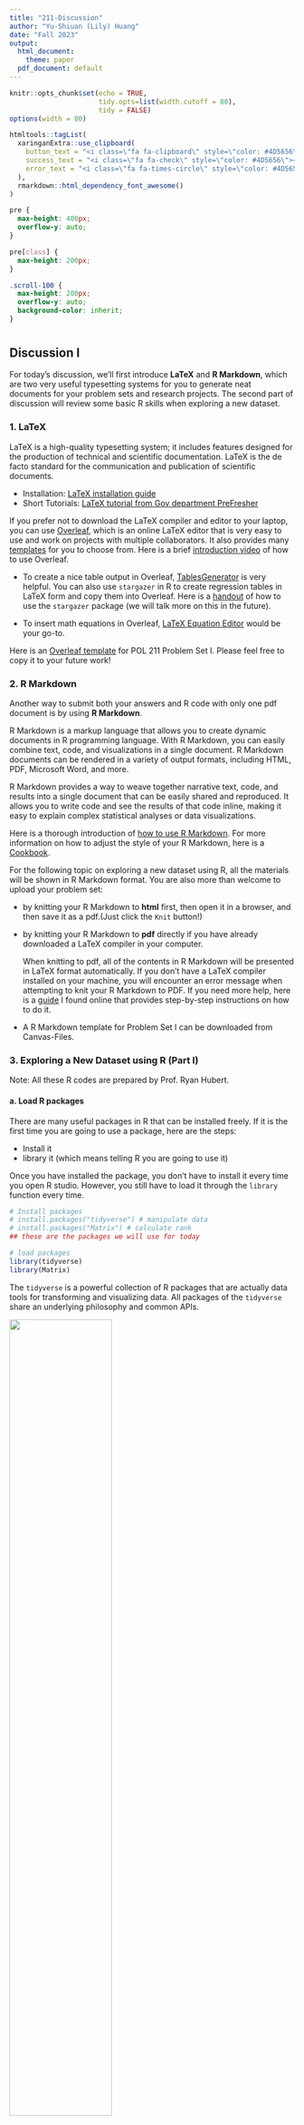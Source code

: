```yaml
---
title: "211-Discussion"
author: "Yu-Shiuan (Lily) Huang"
date: "Fall 2023"
output:
  html_document: 
    theme: paper
  pdf_document: default
---
```


```r
knitr::opts_chunk$set(echo = TRUE, 
                      tidy.opts=list(width.cutoff = 80),
                      tidy = FALSE)
options(width = 80)

htmltools::tagList(
  xaringanExtra::use_clipboard(
    button_text = "<i class=\"fa fa-clipboard\" style=\"color: #4D5656\" ></i>",
    success_text = "<i class=\"fa fa-check\" style=\"color: #4D5656\"></i>",
    error_text = "<i class=\"fa fa-times-circle\" style=\"color: #4D5656\"></i>"
  ),
  rmarkdown::html_dependency_font_awesome()
)
```

```css
pre {
  max-height: 400px;
  overflow-y: auto;
}

pre[class] {
  max-height: 200px;
}
```

```css
.scroll-100 {
  max-height: 200px;
  overflow-y: auto;
  background-color: inherit;
}
```

#  {.tabset .tabset-fade .tabset-fill}

## Discussion I

For today's discussion, we'll first introduce **LaTeX** and **R Markdown**, which are two very useful typesetting systems for you to generate neat documents for your problem sets and research projects. The second part of discussion will review some basic R skills when exploring a new dataset.

### 1. LaTeX

LaTeX is a high-quality typesetting system; it includes features designed for the production of technical and scientific documentation. LaTeX is the de facto standard for the communication and publication of scientific documents.

-   Installation: [LaTeX installation guide](https://projects.iq.harvard.edu/files/gov2001/files/r_and_latex_installation.pdf)
-   Short Tutorials: [LaTeX tutorial from Gov department PreFresher](https://projects.iq.harvard.edu/prefresher/additional-latex-resources)

If you prefer not to download the LaTeX compiler and editor to your laptop, you can use [Overleaf](https://www.overleaf.com/), which is an online LaTeX editor that is very easy to use and work on projects with multiple collaborators. It also provides many [templates](https://www.overleaf.com/latex/templates) for you to choose from. Here is a brief [introduction video](https://www.youtube.com/watch?v=xcTN4F3l9Ds) of how to use Overleaf.

-   To create a nice table output in Overleaf, [TablesGenerator](https://www.tablesgenerator.com/) is very helpful. You can also use `stargazer` in R to create regression tables in LaTeX form and copy them into Overleaf. Here is a [handout](https://ignacioriveros1.github.io/r/2021/03/25/stargazer-for-amazing-academic-tables.html) of how to use the `stargazer` package (we will talk more on this in the future).

-   To insert math equations in Overleaf, [LaTeX Equation Editor](https://latex.codecogs.com/eqneditor/editor.php) would be your go-to.

Here is an [Overleaf template](https://www.overleaf.com/read/cddmfsytsxrz) for POL 211 Problem Set I. Please feel free to copy it to your future work!

### 2. R Markdown

Another way to submit both your answers and R code with only one pdf document is by using **R Markdown**.

R Markdown is a markup language that allows you to create dynamic documents in R programming language. With R Markdown, you can easily combine text, code, and visualizations in a single document. R Markdown documents can be rendered in a variety of output formats, including HTML, PDF, Microsoft Word, and more.

R Markdown provides a way to weave together narrative text, code, and results into a single document that can be easily shared and reproduced. It allows you to write code and see the results of that code inline, making it easy to explain complex statistical analyses or data visualizations.

Here is a thorough introduction of [how to use R Markdown](https://rmarkdown.rstudio.com/lesson-1.html). For more information on how to adjust the style of your R Markdown, here is a [Cookbook](https://bookdown.org/yihui/rmarkdown-cookbook/).

For the following topic on exploring a new dataset using R, all the materials will be shown in R Markdown format. You are also more than welcome to upload your problem set:

-   by knitting your R Markdown to **html** first, then open it in a browser, and then save it as a pdf.(Just click the `Knit` button!)

-   by knitting your R Markdown to **pdf** directly if you have already downloaded a LaTeX compiler in your computer.

    When knitting to pdf, all of the contents in R Markdown will be presented in LaTeX format automatically. If you don't have a LaTeX compiler installed on your machine, you will encounter an error message when attempting to knit your R Markdown to PDF. If you need more help, here is a [guide](https://www.youtube.com/watch?v=ETHo0O9_kvc) I found online that provides step-by-step instructions on how to do it.

-   A R Markdown template for Problem Set I can be downloaded from Canvas-Files.

### 3. Exploring a New Dataset using R (Part I)

Note: All these R codes are prepared by Prof. Ryan Hubert.

#### a. Load R packages

There are many useful packages in R that can be installed freely. If it is the first time you are going to use a package, here are the steps:

-   Install it
-   library it (which means telling R you are going to use it)

Once you have installed the package, you don't have to install it every time you open R studio. However, you still have to load it through the `library` function every time.

```r
# Install packages
# install.packages("tidyverse") # manipulate data 
# install.packages("Matrix") # calculate rank
## these are the packages we will use for today 

# load packages
library(tidyverse)
library(Matrix) 
```

The `tidyverse` is a powerful collection of R packages that are actually data tools for transforming and visualizing data. All packages of the `tidyverse` share an underlying philosophy and common APls.

![](/Users/yu-shiuanhuang/Desktop/method-sequence/figures/ggplot_hive.jpeg){width="60%"}

The core packages within the `tidyverse` are:

-   `ggplot2`, which implements the grammar of graphics. You can use it to visualize your data.
-   `dplyr` is a grammar of data. You can use it to solve the most common data manipulation challenges.
-   `tidyr` helps you to create tidy data or data where each variable is in a column, each observation is a row end each value is a column, each observation is a row end each value is a cell.
-   `readr` is a fast and friendly way to read rectangular
-   `purrr` enhances R's functional programming (FP) toolkit by providing a complete and consistent set of tools for working with functions and vectors.
-   `tibble` is a modern re-imaginging of the data
-   `stringr` provides a cohesive set of functions designed to make working with strings as easy as possible
-   `forcats` provide a suite of useful tools that solve common problems with factors.

Highly recommend this [data wrangling cheat sheet](https://www.rstudio.com/wp-content/uploads/2015/02/data-wrangling-cheatsheet.pdf) with `dplyr` and `tidyr` in R!

#### b. Import data

For today, we are using `USDC-DATASET-JOP.csv`. You can download this csv file from Canvas or from [here](https://dataverse.harvard.edu/file.xhtml?fileId=4306747&version=1.0.).

```r
# Import data
df <- read_csv("/Users/yu-shiuanhuang/Desktop/method-sequence/data/USDC-DATASET-JOP.csv") 
# Here we assign the dataset as an object called “df”

## Note: you create new objects by assigning them with the `<-` phrase. You can also use an equal sign `=`.
```

Here are some tips for how to find the file path of the data you are going to use.

-   First, where did you store your data? In which folder? In my case, I stored the data in the `data` folder within the `method-sequence` folder.

-   Second, use `getwd` function to get the grasp of how does a file path look like. `getwd` function returns an absolute file path representing the current working directory of the R process.

```r
  getwd()
```

As you can see, my current working directory is `"/Users/yu-shiuanhuang/Desktop/method-sequence/docs"`. Since I know that I stored the data in the `data` folder within the `method-sequence` folder, I can simply just change the file path to `"/Users/yu-shiuanhuang/Desktop/method-sequence/data/USDC-DATASET-JOP.csv"` and put it in the `read_csv` function so R knows where to read the file you want.

If you import the data successfully, you should be able to see df popping up in the environment section.

![](/Users/yu-shiuanhuang/Desktop/method-sequence/figures/environment.png){width="60%"}

Sometimes the dataset we are interested in may be stored in a different form, such as `dta`, `spss`, `xlsx`, `rds`, `rdata`, etc. You can find the corresponded codes from [here](https://www.datafiles.samhsa.gov/get-help/format-specific-issues/how-do-i-read-data-r).

#### c. Basic information about the dataset

What is the size of the dataset?

```r
# the number of row is:
nrow(df)
```

How many observations (rows) and variables (columns) we have in the dataset?

```r
# the number of column is:
ncol(df)
```

You can also use `dim` function to get the size of the dataset.

```r
dim(df) 
## this function gives you the number of rows and columns at the same time
```

The size of this dataset is 97,725 x 54.

What does the dataset actually look like?

If you want to just quickly see the first six rows to get a feel for what the dataset looks like:

```r
head(df)
```

Note that a lot of the variables are not visible because R will try to clean up output.

One convenient thing is that you can see the type of each variable.[Here](https://tibble.tidyverse.org/articles/types.html) is the full list of all the possible types of variables (in tidyverse).

If you want to look at the whole dataset, use `View(df)` command and it will open in a new tab in R.

#### d. Exploring the variables

Most people prefer to look at variables using their names.

How to ask R to tell us the name of each variables?

```r
# Name of each column
colnames(df)
```

How to call out one specific variable we are interested in from the dataset? There are multiple ways to look at an arbitrary variable:

```r
## Use column number
df[, 2] 
df[[2]]

## Use variable name
df[, "OUTCOME"]
df[["OUTCOME"]]
df$OUTCOME ## This is the most common way to do it
```

```r
head(df$OUTCOME) ## To see the first six rows of this variable
```

What kind of variable is the `OUTCOME` variable? It looks like a categorical variable!

The next question would be what are the categories (called "levels" in R) of this variable?

```r
# This asks R to give us a list of all the values used in this variable.
unique(df$OUTCOME)
```

There are 34 categories in this variable.

Here's an issue: when R loaded the dataset, it didn't code this variable as a categorical variable. Since the `OUTCOME` variable is coded as strings/texts in the dataset, in R, the type of this variable is character.

```r
# Look at what this says about the variable type:
type_sum(df$OUTCOME)

# When you summarize it in R, R doesn’t provide you with meaningful information
summary(df$OUTCOME)
```

Good news is that we can transform the type of a variable in R.

```r
# lets's change the type to a categorical variable, known as a "factor" variable in R:
df$OUTCOME <- as.factor(df$OUTCOME) 
## In order to override the original variable, we have to assign the new version of the variable to the original one.

# After factorizing, R can summarize in a more meaningful way: what is the number of each category?
summary(df$OUTCOME)
```

#### e. Exploring the observations

Each row (observation) in this dataset is a court case. We can also use R to look at an arbitrary one.

```r
df[5,] # This means that we want to call out the fifth row of the data.

# If you want to see all the variables for that observation, here are some options:
t(df[5,]) ## downside: this treats all the values like strings!
as.data.frame(df[5,]) ## downside: sort of ugly and hard to see

## To draw out an element from a data, you have to specify a row number and a column number.
df[5, 1]
```

Usually, you only need to see some of the variables. For example: suppose we want to know which judge heard this case (`jid_anon`), what the case outcome was (`OUTCOME`) and the party of the judge's appointing president (`jrepublican`).

```r
df[5, c("jid_anon", "OUTCOME", "jrepublican")]
```

A more neat way to write the code by using `tidyverse` package.

```r
# using pipes to do the same thing; use select function from tidyverse to pick variables 
df[5, ] %>% select(jid_anon, OUTCOME, jrepublican)
```

`%>%` is called "pipes." Pipes take the output from one function and feed it to the first argument of the next function.

We can also find a row by "filtering" the data based on some criteria.

What if I want to find a case by its ID number? Eg, "/dockets-cacd/2007/200738-00195.html"

```r
# use filter function from tidyverse to set the condition 
df %>% filter(file == "/dockets-cacd/2007/200738-00195.html")
```

What if I want to find all cases heard by judges appointed by Bush 43?

```r
df %>% filter(jpresident == "Bush43")
```

The reason why we need to add quotation mark when setting the condition in the `filter` function is that both of the `file` and `jpresident` variables are coded in character type (categorical) in R. If we filter our cases based on whether the judge of the case is assigned by a Republican president (when `jrepublican` == 1), we don't have to add quotation mark in the condition as this variable is coded as the type of double (dbl) in R, which is a class of numeric.

```r
df %>% filter(jrepublican == 1)
```

#### f. Some measurement issues

What kinds of variable do we have?

There are slight differences between the way a computer stores/understands data and the way we conceptualize it. In this dataset, we have some variables on cardinal scales.

For example: How many plaintiffs are named in each case? (Why is this on a cardinal scale?)

```r
head(df$pla_count)
```

What is the data type? It's "dbl" which means it's a number that need not be an integer (can be fractional number, 3.51)

```r
type_sum(df$pla_count)
```

Note: this variable is actually comprised of integers, we could convert it if we want, but this doesn't really matter. (Why? 11.0 = 11)

```r
df$pla_count <- as.integer(df$pla_count)
type_sum(df$pla_count)
```

We also have some variables that are ordinal.

For example, in what years were cases filed? (Why is this on an ordinal scale?)

```r
head(df$YEAR)
```

What is the data type? It's also "dbl".

```r
type_sum(df$YEAR)
```

Acknowledge, this is bad! We do not want R to treat this as a cardinal variable.

For example, it (incorrectly) allows us to add them:

```r
df$YEAR[1] + df$YEAR[2]

## Notice here the change in indexing! Remember that when you call out one variable from the data, it is a vector. To draw out an element from a vector, you only have to specify one number inside [ ].
```

So, we should change it to a factor variable so that we don't make this mistake.

```r
df$YEAR <- as.factor(df$YEAR)
df$YEAR[1] + df$YEAR[2] 
```

We got an error when we tried to do something silly, which is good!

In the analysis for Ryan's paper, they had to convert the `OUTCOME` variable to dummies. How can we do it in R?

Recall that there are 34 unique categories in the `OUTCOME` variable.

```r
unique(df$OUTCOME) 
```

When we want to make each category of this variable into dummies, it means that we need to create 34 new dummy variables (34 new columns for the dataset). For example, the new dummy variable `dism_other` will be coded as 1 if the `OUTCOME` variable is coded as dism_other. Let's use `ifesle` function to create this dummy!

```r
df$dism_other <- ifelse(df$OUTCOME == "dism_other", 1, 0)
```

Let's check if we did it correctly.

```r
df %>% select(OUTCOME, dism_other) %>% head()
```

But there is a total of 34 categories in the `OUTCOME` variable, it would be a waste of time to generate all 34 dummies if we have to retype the above one by one for each category. Luckily, R is here to help us! We can run a `forloop` function to ask R to do the same thing for all the 34 categories.

```r
for(v in levels(df$OUTCOME)){
  print(v)
  df[[v]] <- ifelse(df$OUTCOME == v, 1, 0) ## df[[v]] is a way to call out/create a variable
} ## This is called "forloop."
```

```r
ncol(df)
```

You can find that the number of columns increased to 88 from 54 after creating 34 dummies.

#### g. The rank of a matrix

The rank of a dataset is the number of "linearly independent" variables.

```r
library(Matrix) ## This package has a function for calculating the rank of a matrix

# Let's create a fake dataset
df2 <- data.frame(var1 = seq(1, 100, 3)) ## Creates 34 rows

df2$var2 <- (df2$var1/pi) ## create a new variable called var2 in df2
pi ## pi is an inbuilt R constant whose value is 3.141593

df2$var3 <- 6 
df2
```

What is the rank of this matrix (the fake dataset we created)?

```r
rankMatrix(as.matrix(df2)) 
## The input must be a numeric matrix, which means we have to covert df2 from a dataframe to a matrix
```

There are 3 variables in df2, but there are only 2 linearly independent variables since the generation of var2 is based on var1.

## Discussion II

For today's discussion, we'll first briefly go over the solution keys to Problem Set 1 and then continue our materials for exploring a new dataset using R.

### Exploring a New Dataset using R (Part II)

For today, we are using `USDC-DATASET-JOP.csv`. You can download this csv file from Canvas or from [here](https://dataverse.harvard.edu/file.xhtml?fileId=4306747&version=1.0.)

```r
## Load packages
library(tidyverse)

## Import data
df <- read_csv("/Users/yu-shiuanhuang/Desktop/method-sequence/data/USDC-DATASET-JOP.csv") 
```

#### a. Summary Statistics

In the following, we will compute summary statistics for the univariate distribution of the variable that quantifies the number of defendants named in each court case (it's named `def_count`).

1.  Calculate the mean

    ```r
    ## This is the easy way to calculate the mean:
    mean(df$def_count, na.rm = TRUE)
    ```

    ```r
    ## How to calculate it in the long/manual way?
    ## Try out!
    sum(df$def_count)/nrow(df)
    ```

    Recall the sample mean equation from the lecture slide:

    $$\bar{x} = \frac{1}{N}\sum_{i=1}^{N}x_{i}=\frac{x_{1}+x_{2}+...+x_{N}}{N}$$

2.  Calculate the median

    ```r
    ## This is the easy way to calculate the median:
    median(df$def_count, na.rm = TRUE)
    ```

    ```r
    ## How to calculate it in the long/manual way?
    ## Try out!
    ## First, sort the distribution from smallest to largest values
    sorted.def_count <- sort(df$def_count)
    

    ## Next, identify the "middle" value, which is (N+1)/2  
    sorted.def_count[(nrow(df)+1)/2]
    ```

    Since the distribution of `def_count` has an odd number, we have one median. If instead we had an even number, notice that R will automatically take **the average of the two middle values**. Technically, as Gailmard (2014) points out, any number weakly between the two middle values is a median.

    ```r
    fake.data <- c(3, 0, 2, 10, 7, 1) ## notice: even number of values!

    sort(fake.data)
    median(fake.data) 
    ```

    R tells us the median is 2.5 but technically it's any number on interval $[2, 3]$.

3.  Calculate the variance and standard deviation

    ```r
    ## This is the easy way to calculate the variance and std. dev.:
    var(df$def_count, na.rm = TRUE)
    sd(df$def_count, na.rm = TRUE)
    ```

    ```r
    ## How to calculate them in the long/manual way?
    ## Try out!
    ## Sample variance
    sum((df$def_count-mean(df$def_count))^2)/(nrow(df)-1)


    ## Sample standard deviation
    sqrt(sum((df$def_count-mean(df$def_count))^2)/(nrow(df)-1))

    ```

    Recall the sample variance equation from the lecturer slide:

    $$s^2_{x}=\frac{1}{N-1}\sum_{i=1}^{N}(x_i-\bar{x})^2$$

Now that you know how to manually compute the sample mean, median, variance, and standard deviation in R, let's create a custom `function` that can calculate these four descriptive statistics all at once, without relying on the built-in R functions like `mean()`, `median()`, `var()`, or `sd()`.

Please manually create a function named `des_stat` by using `function()`:

```r
## Create your own function
## Try out!

des_stat <- function(x){
  x <- x[!is.na(x)] ## remove missing values from x
  s.mean <- sum(x)/length(x) ## sample mean
  s.median <- sort(x)[(length(x)+1)/2] ## sample median
  s.variance <- sum((x-mean(x))^2)/(length(x)-1) ## sample variance
  s.sd <- sqrt(s.variance)
  
  ## design the function to return these values
  stats <- data.frame(mean = s.mean,
                      median = s.median, 
                      variance = s.variance, 
                      sd = s.sd)
  stats
}

des_stat(df$def_count)
```

How to create a function in R?

While applying built-in functions facilitates many common tasks, often we need to create our own function to automate the performance of a particular task. To declare a user-defined function in R, we use the keyword `function`. The syntax is as follows:

```r
function_name <- function(parameters){
  function_body 
}
```

Above, the main components of an R function are: **function name**, **function parameters**, and **function_body**. Let's take a look at each of them separately.

-   **function name**: This is the name of the function object that will be stored in the R environment after the function definition and used for calling that function. It should be concise but clear and meaningful so that the user who reads our code can easily understand what exactly this function does.

-   **function parameters**: Sometimes, they are called formal **arguments**. Function parameters are the variables in the function definition placed inside the parentheses and separated with a comma that will be set to actual values (called arguments) each time we call the function.

-   **function_body**: The function body is a set of commands inside the curly braces that are run in a predefined order every time we call the function. In other words, in the function body, we place what exactly we need the function to do.

For example:

```r
circumference <- function(r){
  2*pi*r
}

circumference(2)
```

Above, we created a function to calculate the circumference of a circle with a known radius using the formula $C=2\pi r$, so the function has the only parameter `r`. After defining the function, we called it with the radius equal to 2 (hence, with the argument 2). The function body we set will do the calculation for us (i.e., $2*\pi*2$).

Here is an example when you have more than 1 parameter (argument) in your function:

```r
sum_two_nums <- function(x, y){
    x + y
}
sum_two_nums(1, 2)
sum_two_nums(pi, 5)
```


4.  Calculate the interquartile range (IQR)

    The $n$th percentile is the value in a distribution where $n$ percent of the values are equal to or below that value. IQR is defined by the difference between the first and the third quartile.

    $$ IQR = P^{75} - P^{25} $$

    ```r
    ## This is the easy way to find the first and the third quartile:
    quantile(df$def_count, 0.25) ## First quartile
    quantile(df$def_count, 0.75) ## Third quartile
    ```

    ```r
    ## You can also use quantile function to find an arbitrary percentile
    quantile(df$def_count, 0.87) ## the 87th percentile
    ```

    ```r
    ## Notice: R names the values it returns. That's helpful, but sometimes annoying.
    ## Remove the name this way:
    unname(quantile(df$def_count, 0.25))
    unname(quantile(df$def_count, 0.75))
    ```

    ```r
    ## This is the easy way to calculate IQR:
    IQR(df$def_count)

    ## This is a longer way:
    unname(quantile(df$def_count, 0.75)) - unname(quantile(df$def_count, 0.25))
    ```

    ```r
    ## How to calculate IQR in the long/manual way (similar to the median)?

    ## First, sort the distribution from smallest to largest values
    sorted.def_count <- sort(df$def_count)


    ## Next, identify the value at the 25th percentile: 0.25 * N (round this up to nearest integer using ceiling function)
    sorted.def_count[ceiling(0.25*nrow(df))]
    sorted.def_count[ceiling(0.75*nrow(df))]
    ```

5.  Find outliers

    An arbitrary (but widely used) definition of an outlier is that any value in a distribution that is at least $1.5×IQR$ above the third quartile or below the first quartile.

    How many outliers are there in the distribution of `def_count`?

    ```r
    ## First, what is the lowest and highest threshold for outliers?
    iqr.d <- IQR(df$def_count)
    min.threshold <- quantile(df$def_count, 0.25) - (1.5 * iqr.d)
    min.threshold ## -2.5
    max.threshold <- quantile(df$def_count, 0.75) + (1.5 * iqr.d)
    max.threshold ## 9.5
    ```

    Any data point that is smaller than -2.5 or larger than 9.5 is an outlier.

    ```r
    ## Please count how many outliers are there in the distribution of def_count?
    ## Try out!
    df %>% filter(def_acount < min.threshold | def_count > max.threshold) %>% count()

    
    ```

#### b. Plot distribution (histograms)

To better observe the distribution of a variable, plot histograms! Histograms visualize quantitative data or numerical data (cardinal variables).

```r
## First, we would like to define the bins that will be used later
my.min.value <- min(df$def_count) ## Find the minimum of the variable
my.max.value <- max(df$def_count) ## Find the maximum of the variable

my.bins <- seq(my.min.value, my.max.value, 1) 
## Generate a sequence of number that the values are from the minimum to the maximum while the increment of the sequence is 1
```

```r
# Now, let's build a plot layer by layer:
ggplot(df) + 
  geom_histogram(aes(x = def_count), breaks = my.bins)
```

This histogram sucks! Why? Because it's not easy to see the most important part of the distribution (the low values). In other words: we're plotting a lot of outliers.

Let's try to focus in on the part of the plot that's the most interesting. To do this, we need to exclude outliers from the data and only plot any values that are not outliers!

```r
## Remember: we already figured out what the outliers are:
outliers <- df$def_count[df$def_count < min.threshold | df$def_count > max.threshold]
unique(sort(outliers))
```

Looks like any number 10 or above is an outlier.

```r
## So, let's tell R to only plot a histogram for values 9 and lower.
my.max.value <- 9

## Let's make the x axis numbers correspond to the bins. 
## To do this, let's define what we want our labels to be:
my.labs <- seq(my.min.value, my.max.value, 1)
```

```r
ggplot2::ggplot(data = df, aes(x = def_count)) + 
  geom_histogram(breaks = my.bins, color = "black", fill = "gray85") + 
  scale_x_continuous(limits = c(my.min.value, my.max.value), breaks = my.labs) +
  scale_y_continuous(breaks = seq(0,30000,2500), limits = c(0,30000)) +
  labs(x = "Number of Defendants In Each Case", y = "Frequency") + 
  theme_bw() +
  theme(panel.grid.minor = element_blank())
```

When using `ggplot2` to plot histograms, the frequency of each bar is calculated as only including the upper but not the lower bound. For example, for the bar 0-1, the frequency is $0<$`def_count`$<=1$.

We can also manually check the exact frequency of each bar to see if 0 is excluded from the 0-1 bar.

```r
df %>% count(def_count)
```

We can also add vertical lines that specify mean and median of the variable.

```r
# Let's save the mean and median as objects that we can use later.
my.mean <- mean(df$def_count)
my.median <- median(df$def_count)

ggplot(df, aes(x = def_count)) + 
  geom_histogram(breaks = my.bins, color = "black", fill = "gray85") + 
  scale_x_continuous(limits = c(my.min.value, my.max.value), breaks = my.labs) + 
  scale_y_continuous(breaks = seq(0,30000,2500), limits = c(0,30000)) + 
  geom_vline(aes(xintercept = my.mean), size = 0.8, linetype = 2, color = "blue") +  
  ## add the line of mean   
  geom_vline(aes(xintercept = my.median), size = 0.8, linetype = 2, color = "red") + 
  ## add the line of median
  labs(x = "Number of Defendants In Each Case", y = "Frequency") + 
  theme_bw() + 
  theme(panel.grid.minor = element_blank())
```

We can see that the distribution of `def_count` is **right skewed**, which is also referred to positively skewed. What does this mean?

A skewed distribution occurs when one tail is longer than the other. Skewness defines the asymmetry of a distribution. Unlike the familiar normal distribution with its bell-shaped curve, these distributions are asymmetric. The two halves of the distribution are not mirror images because the data are not distributed equally on both sides of the distribution's peak.

How to Tell if a Distribution is Left Skewed or Right Skewed?

-   **Right skewed** distributions occur when the long tail is on the right side of the distribution. Analysts also refer to them as positively skewed. This condition occurs because probabilities taper off more slowly for higher values. Consequently, you'll find extreme values far from the peak on the high end more frequently than on the low. When the distribution of data is skewed to the right, *the mean is often larger than the median*.

-   **Left skewed** distributions occur when the long tail is on the left side of the distribution. Statisticians also refer to them as negatively skewed. This condition occurs because probabilities taper off more slowly for lower values. Therefore, you'll find extreme values far from the peak on the low side more frequently than the high side. When the distribution of data is skewed to the right, *the median is often greater than the mean*.

How you plot frequency is important!

What if I wanted to use different bin sizes?

```r
my.bins2 <- c(0,1,2.5,3.5,10)

ggplot(df, aes(x = def_count)) + 
  geom_histogram(breaks = my.bins2, color = "black", fill = "gray85") + 
  scale_x_continuous(breaks = my.labs) + 
  scale_y_continuous(breaks = seq(0,30000,2500), limits = c(0,30000)) +
  labs(x = "Number of Defendants In Each Case", y = "Frequency") + 
  theme_bw() + 
  theme(panel.grid.minor = element_blank())
```

This feels like it's misleading, because it is!

Let's fix it by using density on the y axis. Density is relative frequency per unit on the x axis. The density of each bin is calculated by dividing its relative frequency by its width in terms of units of the x variable (i.e., you divide the frequency of a group by the width of it).

```r
ggplot(df) + 
  geom_histogram(aes(y = ..density.., x = def_count), breaks = my.bins2,
                 color = "black", fill = "gray85") +
  scale_x_continuous(breaks = my.labs) + 
  scale_y_continuous(breaks = seq(0,0.3,0.05), limits = c(0,0.3)) +
  labs(x = "Number of Defendants In Each Case", y = "Density") + 
  theme_bw() + 
  theme(panel.grid.minor = element_blank())
```

## Discussion III

For today's discussion, we'll begin by reviewing the solution keys for Problem Set 2. Afterward, we'll delve into the topic of exploring relationships in data. We will learn how to use R to visualize relationships between two variables, whether they are categorical or numerical. Additionally, we will explore statistics that help us formally describe these relationships.

### Relationships in Data

When we want to describe the relationship between two sets of data, we can plot the data sets in a scatter plot and look at four characteristics:

- Direction: Are the data points sloping upwards or downwards?
- Form: Do the data points form a straight line or a curved line?
- Strength: Are the data points tightly clustered or spread out?
- Outliers: Are there data points far away from the main body of data?

Today, our focus will be on the first three characteristics. We will delve into covariance, the correlation coefficient, and linear regression. These are three fundamental statistics that allow us to describe the relationships between the variables of interest.

#### a. Visualizing Relationships -- Scatter Plot

For today, we are using `Covid19.csv`. You can download this csv file from Canvas or from [here](https://drive.google.com/file/d/1CTjNdylGuBT5gMVgvNFla9YhuEhq_Yt7/view?usp=sharing).

```r
## load packages and import data
library(tidyverse)
  
cf <- read.csv("/Users/yu-shiuanhuang/Desktop/method-sequence/data/Covid19.csv")
```

Let's visualize the relationship between the politics of a county (`dem16vs`) and the share of people who say they always wear a mask (`mask_always`) in a scatter plot.

-   `dem16vs`: Democratic vote share in 2016 presidential election.
-   `mask_always`: The estimated share of people in a county who would say they always wear a mask in public when they expect to be within six feet of another person.

```r
ggplot(cf, aes(x = dem16vs, y = mask_always)) + 
  geom_point(color = "black", fill = "white", 
             stroke = 1, shape = 1) + 
             ## Use the stroke aesthetic to modify the width of the border
             ## The shape of points can be adjusted by specifying the shape argument
  xlab("Democratic Vote Share, 2016 Presidential") + 
  ylab("% Reporting Always Wearing Mask") + 
  ylim(0,1) + 
  xlim(0,1) + 
  labs(title = "NY Times Covid-19 Survey", 
       subtitle = "All Counties") + 
  theme_bw()
```

The plot above is hard to see since all the dots are on top of each other. So instead of plotting all the datapoints, let's draw a random sample of 500 of the rows of the dataset and plot them.

```r
set.seed(110) ## this allows us to draw the *same* random sample every time.
    
samp <- sample(1:nrow(cf), 500) 
## This means randomly taking a sample of 500 from the elements of the total rows of cf 
glimpse(samp)
```

`samp` is the rows we randomly sample from all the rows in `cf`. For example, the first element in `samp` is 2008, which means we're going to draw the 2008th row out of the original dataset.

Now let's replot the scatter plot again with only 500 datapoints we randomly drew from the whole dataset.

```r
ggplot(cf[samp,], aes(x = dem16vs, y = mask_always)) + 
  ## Specify the random sample within the bracket of cf and remember to put it on the row position!
  geom_point(color = "black", fill = "white", 
             stroke = 1, shape = 1) + 
  xlab("Democratic Vote Share, 2016 Presidential") + 
  ylab("% Reporting Always Wearing Mask") + 
  ylim(0,1) + 
  xlim(0,1) + 
  labs(title = "NY Times Covid-19 Survey", 
       subtitle = "500 Randomly Selected Counties") + 
  theme_bw()
```

Be cautious about the axis scaling! Choosing how you scale the x and y axis doesn't change the distribution or correlation, but it can mislead people!

```r
p1 <- ggplot(cf[samp,], aes(x = dem16vs, y = mask_always)) + 
  geom_point(color = "black", fill = "white", 
             stroke = 1, shape = 1) + 
  xlab("Democratic Vote Share, 2016 Presidential") + 
  ylab("% Reporting Always Wearing Mask") + 
  ylim(-10,10) + ## change the scale of y axis
  xlim(0,1) + 
  labs(title = "NY Times Covid-19 Survey", 
       subtitle = "500 Randomly Selected Counties") + 
  theme_bw()

p2 <- ggplot(cf[samp,], aes(x = dem16vs, y = mask_always)) + 
  geom_point(color = "black", fill = "white", 
             stroke = 1, shape = 1) + 
  xlab("Democratic Vote Share, 2016 Presidential") + 
  ylab("% Reporting Always Wearing Mask") + 
  xlim(-2,2) + ## change the scale of x-axis
  ylim(0,1) + 
  labs(title = "NY Times Covid-19 Survey", 
       subtitle = "500 Randomly Selected Counties") + 
  theme_bw()

ggpubr::ggarrange(p1, p2, ncol = 2, nrow = 1)
```

#### b. Visualizing Relationships -- Crosstab/Contingency Table

A crosstab or contingency table is also a way to observe the relationship between two variables.

Let's look at the relationship between Covid-19 deaths and political breakdown of counties (whether the county voted for Trump or Clinton in 2016 presidential election). The goal is to replicate the same table as the one in the lecture slide (counties by vote choice and deaths/capita).

First, let's create some new variables.

1.  Looking at the variable on Covid-19 deaths, some of these counties are bigger, so will have more deaths. To account for this, we have to rescale the deaths data to be per capita.

    ```r
    cf <- cf %>%
      mutate(deaths.percap = c19deaths/population)

    cf %>% 
      select(county_name, c19deaths, population, deaths.percap) %>%
      head()
    ```

2.  Generate a dummy variable indicating whether the county voted for Trump

    ```r
    cf <- cf %>%
      mutate(trump = ifelse(dem16vs < 0.5, "Voted Trump", "Voted Clinton"))

    cf %>% 
      select(county_name, dem16vs, trump) %>% 
      head() ## check the new var to see if we create it correctly
    ```

3.  Generate a categorical variable indicating which deaths per capita quartile a county is in.

    ```r
    n25 <- ceiling(nrow(cf) * 0.25) ## The first quartile is in the 778th row 
    n50 <- ceiling(nrow(cf) * 0.50) ## The second quartile is in the 1555th row
    n75 <- ceiling(nrow(cf) * 0.75) ## The third quartile is in the 2333rd row

    cf <- cf %>%
      arrange(deaths.percap) %>% ## Arrange the data based on the order of values in deaths.percap
      mutate(case_id = row_number()) %>%
      mutate(deaths.quartile = case_when(
        case_id >= 1 & case_id <= n25 ~ "1st Quartile Deaths/Capita",
        case_id > n25 & case_id <= n50 ~ "2nd Quartile Deaths/Capita",
        case_id > n50 & case_id <= n75 ~ "3rd Quartile Deaths/Capita",
        case_id > n75 ~ "4th Quartile Deaths/Capita",
      ))
    ```

4.  Now, let's create the crosstab: count the number of counties under different quartile deaths/capita and which candidate they voted for (Trump or Clinton).

    ```r
    crosstab <- cf %>%
      count(deaths.quartile, trump) %>%
      spread(trump, n) %>% ## After the count operation, this spreads the trump variable into separate columns, one for each unique value in the trump variable. It places the counts (n) for each trump value into their respective columns. 
      mutate(Total = `Voted Clinton` + `Voted Trump`) ## Generate a column for the row total
    
    Total <- c("Total", unname(colSums(crosstab[, 2:4]))) ## Generate a row for the column total
    
    crosstab <- crosstab %>% rbind(Total)
    
    knitr::kable(crosstab, "simple", align = "llll")
    ```

    A crosstab does not make it easier to see the relationship. Usually, when the two variables you are interested in are cardinal ones (both `dem16vs` and `deaths.percap` are continuous variables), plotting a scatter plot is more straightforward to see the relationship. In general, crosstab/contingency table is more useful when the two variables you are interested in are both **categorical variables**.

    ```r
    ggplot(cf[samp,], aes(x = dem16vs, y = deaths.percap)) + 
      geom_point(color = "black", fill = "white", 
                 stroke = 1, shape = 1) +     
      xlab("Democratic Vote Share, 2016 Presidential") + 
      ylab("Deaths Per Capita") +
      xlim(0,1) + 
      labs(title = "NY Times Covid-19 Survey", 
           subtitle = "500 Randomly Selected Counties") + 
      theme_bw()
    ```

#### c. Covariance, Correlation Coefficient, Linear Regression

In addition to visualizing data using scatter plots or contingency tables to grasp relationships, how can we employ statistical measures to describe these relationships more formally?

1. Covariance

    Covariance is a useful measure for describing the **direction** of the linear association between two quantitative variables.

    $$Cov(x, y) = \frac{1}{N-1}\sum_{i=1}^{N}(x_i-\bar{x})(y_i-\bar{y})$$
    As we can see from the equation, the covariance sums the term $(x_i-\bar{x})(y_i-\bar{y})$ for each data point, where $\bar{x}$ is the average $x$ value, and $\bar{y}$ is the average $y$ value. The term becomes more positive if both $x$ and $y$ are larger than the average values in the data set, and becomes more negative if smaller. As the covariance accounts for every data point in the set, a positive covariance must mean that most, if not all, data points are in sync with respect to $x$ and $y$ (small $y$ when $x$ is small or large $y$ when $x$ is large). Conversely, a negative covariance must mean that most, if not all, data points are out of sync with respect to $x$ and $y$ (small $y$ when $x$ is large or large $y$ when $x$ is small). 

    Let's start by using a fake dataset to practice how to compute covariance.

    ```r
    tf <- data.frame(x = c(3, 2, 1, 7, -1), 
                     y = c(8, 10, 13, 2, 8))
    
    knitr::kable(tf, "simple", align = "cc")
    ```

    ```r
    ## Covariance
    tf$x.dev2 <- tf$x - mean(tf$x)
    tf$y.dev2 <- tf$y - mean(tf$y)
    
    cov.fake <- (1/(nrow(tf)-1))*sum(tf$x.dev2*tf$y.dev2)
    cov.fake   

    ```

    You can use the canned function `cov()` to double check your answer.

    ```r
    ## Covariance
    cov(tf$x, tf$y)
    ```

    Covariance is a useful measure at describing the direction of the linear association between two quantitative variables, but it has two weaknesses: a larger covariance does not always mean a stronger relationship, and we cannot compare the covariances across different sets of relationships. For example, if we find that the covariance between variables $x$ and $y$ is larger than the covariance between $x$ and $z$, we can only conclude that both $y$ and $z$ are positively associated with $x$. However, we cannot determine whether the relationship between $x$ and $y$ is stronger than the relationship between $x$ and $z based solely on their covariances.

2. Correlation Coefficient

    To account for the weakness, we normalize the covariance by the standard deviation of the $x$ values and $y$ values, to get the correlation coefficient. The correlation coefficient is a value between -1 and 1, and measures both the direction and the strength of the linear association. One important distinction to note is that correlation does not measure the slope of the relationship — a large correlation only speaks to the strength of the relationship. Some key points on correlation are:

    - Correlation measures the direction and strength of the linear association between two quantitative variables.
    - Positive and negative indicates direction, large and small indicates the strength.
    - Correlation has symmetry: correlation of x and y is the same as correlation of y and x.
    - Correlation is unitless and normalized.

    $$r_{xy}=\frac{Cov(x, y)}{s_xs_y}$$

    Please compute the correlation coefficient between $x$ and $y$ using the formula above with the fake dataset

    ```r
    ## Correlation
    cor.fake <- cov.fake/(sd(tf$x)*sd(tf$y))
    cor.fake
    ```

    You can also used the canned function `cor()` to double check your answers.
    ```r
    ## Correlation
    cor(tf$x, tf$y)
    ```

3. Linear Regression

    Correlation and covariance are quantitative measures of the strength and direction of the relationship between two variables, but they do not account for the slope of the relationship. In other words, we do not know **how a change in one variable could impact the other variable**. Regression is the technique that fills this void — it allows us to make the best guess at how one variable affects the other variables. The simplest linear regression, which is usually measured by ordinary least square (OLS) method, allows us to fit a "line of best fit" to the scatter plot, and use that line (or model) to describe the relationship between the two variables. The OLS approach aims to fit a line that minimizes squared residuals. The equation for that line is:

    $$\hat{y} = a + bx$$ 
    The equations of $a$ and $b$ are:

    $$b = \frac{r_{xy}s_{y}}{s_{x}}=\frac{Cov(x, y)}{s^2_{x}}$$

    $$a = \bar{y}-b\bar{x}$$
    **Note**: A more detailed introduction regarding linear regression will be discussed in POL 212 and 213. 
    
    What are the intercept ($a$) and slope ($b$) between $x$ and $y$ in the fake dataset? Please compute in a manual way!

    ```r
    ## Slope
    b <- cov(tf$x, tf$y)/var(tf$x)
    
    ## Intercept
    a <- mean(tf$y) - b * mean(tf$x)
    ```

    You can also use the canned function `lm` to check your answer.
    ```r
    reg <- lm(y ~ x, data = tf)
    stargazer::stargazer(reg, type = "text", digits = 4)
    ```

#### d. Practice

Now that you know how to use covariance, correlation coefficients, and linear regression to describe relationships in data, let's apply what you've learned to the `Covid19.csv` dataset to compute the covariance, correlation coefficient, and regression line between `dem16vs` and `mask_always`.

1. What is the covariance and correlation coefficient between `dem16vs` and `mask_always`? Please compute them in a manual way.

    ```r
    ## Covariance
    dem16vs.dev <- cf$dem16vs[samp]  - mean(cf$dem16vs[samp])
    mask_always.dev <- cf$mask_always[samp] - mean(cf$mask_always[samp])
    
    cov.covid19 <- (1/(500 - 1))*sum(dem16vs.dev*mask_always.dev)
    cov.covid19
    
    cov(cf$dem16vs[samp], cf$mask_always[samp])

    ## Correlation
    cor.covid19 <- cov.covid19/(sd(cf$dem16vs[samp])*sd(cf$mask_always[samp] ))
    cov.covid19
    
    cor(cf$dem16vs[samp], cf$mask_always[samp])
    ```

2. What are the intercepts and slopes for the regression line between `dem16vs` and `mask_always`? Note that in this practice, we are calculating the regression line based on the 500 randomly selected counties!

    ```r
    ## Please find a and b! 
    b <- cov(cf$dem16vs[samp], cf$mask_always[samp])/var(cf$dem16vs[samp])
    a <- mean(cf$mask_always[samp]) - b * mean(cf$dem16vs[samp])
    print(paste0("y = ", round(a, 2), " + ", round(b, 2), "x"))
    ```

3. Now you have the regression line, please add the line on the scatter plot using `geom_abline()`!

    ```r
    ## Add the regression line! 
    ggplot(cf[samp,], aes(x = dem16vs, y = mask_always)) + 
    ## Specify the random sample within the bracket of cf and remember to put it on the row position!
      geom_point(color = "black", fill = "white", 
                 stroke = 1, shape = 1) + 
      geom_abline(slope = b, intercept = a, size = 2, color = "darkorange") +
      annotate(geom = "text", x = 0.85, y = 0.95, 
               label = "y = 0.35 + 0.51x", color = "darkorange") +
      xlab("Democratic Vote Share, 2016 Presidential") + 
      ylab("% Reporting Always Wearing Mask") + 
      ylim(0,1) + 
      xlim(0,1) + 
      labs(title = "NY Times Covid-19 Survey", 
           subtitle = "500 Randomly Selected Counties") + 
      theme_bw()
    ```
    
## Discussion IV

In today's discussion, we'll start by reviewing the solutions to Problem Set 3. Afterward, we'll dive into the first part of "Learning from Data." During this session, we'll revisit the fundamental concept of the data generating process and underscore the significance of understanding probability theory as a foundational step in data analysis. Furthermore, we'll practice computing joint, marginal, and conditional distributions, and develop skills for summarizing central tendency and dispersion within these distributions.

### Probability Distribution

**Note**: Most of the materials for today's discussion can be referred to [STAT 414: Introduction to Probability Theory.](https://online.stat.psu.edu/stat414/).

#### a.  Data Generating Process (DGP)

The contemporary world is full of data and, especially, it is becoming easier and easier to transform it into data. Data analysis is about making good use of data for certain purposes, such as to predict or to make inferences about the world. For these tasks, a first step is to have a sound understanding on how the data was generated, i.e., which processes lead to its creation. The analytical strategy for data analysis will be highly dependent on which processes have generated the data under scrutiny.

Overall, in the following method sequence classes, we will only consider the type of **probability based (stochastic)** data generation processes. In the probability based DGP, data is generated by a probabilistic process, i.e., each element of the population is selected with a (known) probability to form part of the sample data. One possible way to achieve this is by using a random mechanism when generating the data.

<center>

![Source: [Lumen learning](https://courses.lumenlearning.com/wm-concepts-statistics/chapter/wim-linking-probability-to-statistical-inference/)](/Users/yu-shiuanhuang/Desktop/method-sequence/figures/producing_data_inferences.png){width="80%"}

</center>

Example:

-   Research Question: What percentage of U.S. adults support the death penalty?

-   Steps in Statistical Investigation:

    1.  Produce Data: Determine what to measure, then collect the data. The poll selected 1,082 U.S. adults at random. Each adult answered this question: "Do you favor or oppose the death penalty for a person convicted of murder?"

    2.  Explore the Data: Analyze and summarize the data.In the sample, 65% favored the death penalty.

    3.  Draw a Conclusion: Use the data, probability, and statistical inference to draw a conclusion about the population.

However, there is a cost that has to be taken into account: by drawing a sample we have not observed all of the individuals in the population. It is necessary, then, to account for the uncertainty implied in the sampling process that generated the data. In addition to the **sampling uncertainty**, there are other sources of uncertainty that would lead us to assume our data is generated by a stochastic DGP: **theoretical and fundamental uncertatinty**.

Let's consider a scenario where we are not only interested in understanding the percentage of adults who support the death penalty in the U.S. but also whether there is a difference in support based on political affiliation, particularly Republicans. In this case, we have a theoretical framework that focuses on the relationship between a person's political alignment and their stance on the death penalty. However, it's possible that other factors, such as how individuals value a person's life, could also influence their views on the death penalty. Unfortunately, we didn't include these additional factors in our theory, which could potentially impact our data collection. Consequently, the results derived from our sample data might be subject to theoretical uncertainty. Additionally, there is the possibility of fundamental uncertainty within our sample data. This could arise when respondents pay minimal attention to the survey questions and opt for random responses regarding their opinions on the death penalty. Such factors are beyond the control of researchers and can introduce further uncertainty into our findings.

In summary, statistical inferences always involve an element of uncertainty. As a researcher, our aim is to account for this uncertainty by incorporating probability statements as an integral part of our conclusions in our findings.

#### b.  Probability Distribution

How to model stochastic data generating process? Any time we want to answer a research question that involves using a sample to draw a conclusion about some larger population, we need to answer the question "how likely is it that we get a sample proportion of people supporting for the death penalty at 65%?" or "what is the probability of...?". To answer such a question, we need to use probability to quantify the uncertainty of the outcomes of interest.

Just a reminder, when we employ a probability distribution to model a stochastic DGP, we are essentially playing as the God saying that the data for the variable of interest is generated by this probability distribution. However, in real-life, what we can directly observe is the empirical distribution (or frequency distribution) derived from our available sample data. We make an assumption that this empirical distribution from the sample data reflects the underlying theoretical probability distribution.

1.  Discrete Random Variables

    -   What is a Random Variable $X$?

        Given a random experiment with sample space $S$, a random variable $X$ is a set function that assigns one and only one real number to each element $s$ that belongs in the sample space $S$. The set of all possible values of the random variable $X$, denoted $x$, is called the support, or space, of $X$. For example:

        A rat is selected at random from a cage of male ($M$) and female rats ($F$). Once selected, the gender of the selected rat is noted. The sample space is thus: $$S = \left \{ M, F \right \}$$

        Let's further define the random variable $X$ as follows:

        -   Let $X = 0$ if the rat is male.
        -   Let $X = 1$ if the rat is female.

        Note that the random variable $X$ assigns one and only one real number (0 and 1) to each element of the sample space ($M$ and $F$). The support, or space, of $X$ is $\left \{ 0, 1 \right \}$.

        Also note that we don't necessarily need to use the number 0 and 1 as the support. For example, we could have alternatively (and perhaps arbitrarily) used the numbers 5 and 15, respectively. In that case, our random variable would be defined as $X = 5$ of the rate is male, and $X = 15$ of the rate is female.

    -   What is the Probability Mass Function (PMF) of a discrete random variable?

        The probability that a discrete random variable $X$ takes on a particular value $x$, that is, $P(X = x)$, is frequently denoted $f(x)$. The function $f(x)$ is typically called the **probability mass function (PMF)**.

        The probability mass function, $P(X = x) = f(x)$, of a discrete random variable $X$ is a function that satisfies the following properties:

        -   $P(X = x) = f(x) > 0$ if $x \in$ the support $S$

            For every element in the support $S$, all of the probabilities must be positive. Note that if $x$ does not belong in the support $S$, then $f(x) = 0$.

        -   $\sum_{x \in S}^{}f(x)=1$

            If you add up the probabilities for all of the possible $x$ values in the support $S$, then the sum must equal 1.

        -   $P(X \in A) = \sum_{x \in A}^{}f(x)$

            To determine the probability associated with the event $A$, you just sum up the probabilities of the $x$ values in $A$.

        **Exercise 1**:

        I toss a fair four-sided dice, and let $X$ be defined as the outcome on the die I observe, $\left \{ 1, 2, 3, 4 \right \}$. What is the sample space of $X$, the possible outcomes of $X$, as well as its probability mass function $f(x)$?

        We can also plot PMF in R.

        ```r
        x <- 1:4
        n <- length(x)
        fx <- rep(1/4, n)
        ```

        ```r
        plot(x = x, y = fx, pch = 19, 
            xaxt="n",
            ylim = c(0, 0.5),
            xlab = "x",
            ylab = "f(x)",
            main = "Probability Mass Function")
        axis(1, at = seq(min(x), max(x), by = 1))
        ```

    -   What is the Cumulative Distribution Function (CDF) of a discrete random variable?

        The cumulative distribution function (CDF) of the discrete random variable $X$ has the following definition:

        $$F(x) = P(X \leq x) = \sum_{a \leq x}^{}f(a)$$

        in which $F(x)$ is a non-decreasing *step* function.

        We can also plot CDF in R. Let's plot the CDF of the Exercise 1.

        ```r
        x <- 1:4
        n <- length(x)
        fx <- rep(1/4, n)
        Fx <- cumsum(fx)
        ```

        ```r
        ## Let's make an empty plot
        plot(x = NA, y = NA, pch = NA, 
            xaxt="n",
            xlim = c(min(x), max(x)),
            ylim = c(0, 1),
            xlab = "x",
            ylab = "F(x)",
            main = "Cumulative Distribution Function")
        axis(1, at = seq(min(x), max(x), by = 1))
            
        ## Add closed circles, open circles, and finally the horizontal lines
        points(x = x, y = Fx, pch = 19) ## closed circles
        points(x = x[-1], y = Fx[-n], pch = 1) ## open circles
        for(i in 1:(n-1)) {
          points(x = x[i+0:1], 
                 y = Fx[c(i,i)], 
                 type = "l")
         }
        ```

        **Exercise 2**:

        Suppose $X$ is a discrete random variable. Let the PMF of $X$ be equal to:

        $$f(x) = \frac{5-x}{10}, x = 1, 2, 3, 4. $$

        The CDF of $X$ is $F(x) = P(X \leq x) = \sum_{a \leq x}^{}f(a)$.

        **2.1** What is the cumulative probability when $X \leq 2$?

        **2.2** Is $P(X \leq 2)$ equal to $P(X = 2)$?

2.  Continuous Random Variables

        A continuous random variable takes on an uncountably infinite number of possible values. For a discrete random variable $X$ that takes on a finite or countably infinite number of possible values, we determined $P(X=x)$ for all of the possible values of $X$, and called it the probability mass function (PMF).

        For continuous random variables, the probability that $X$ takes on any particular value $x$ is 0. That is, finding $P(X=x)$ for a continuous random variable $X$ is not going to work. Instead, we'll need to find the probability that $X$ falls in some interval $(a, b)$, that is, we'll need to find $P(a<X<b)$. We'll do that using a **probability density function (PDF)**.

    -   What is the Probability Density Function (PDF) of a continuous random variable?

        The probability density function of a continous random variable $X$ with support $S$ is an integrable function $f(x)$ satisfying the following:

        1.  $f(x)$ is positive everywhere in the support $S$, that is, $f(x)>0$, for all $x$ in $S$.

        2.  The area under the curve f(x) in the support $S$ is 1, that is:

            $$\int_{S}^{}f(x)dx=1$$

        3.  If $f(x)$ is the PDF of $x$, then the probability that $X$ belongs to $A$, where $A$ is some interval, is given by the integral of $f(x)$ over that interval, that is:

            $$P(X \in A) = \int_{A}^{}f(x)dx$$

        As you can see, the definition for the PDF of a continuous random variable differs from the definition for the PMF of a discrete random variable by simply changing the summations that appeared in the discrete case to integrals in the continuous case.

        **Exercise 3**:

        Let $X$ be a continuous random variable whose PDF is:

        $f(x) = 3x^2$, $0<x<1$

        First, note again that $f(x) \neq P(X=x)$. For example, $f(0.9)=3(0.9)^{2}=2.43$, which is clearly not a probability! In the continuous case, $f(x)$ is instead the height of the curve at $X=x$, so that the total area under the curve is 1. In the continuous case, it is areas under the curves that define the probabilities.

        Now let's first start by verifying that $f(x)$ is a valid probability density function.

        -   $f(x) > 0$ at any value of $x$.

        -   $\int_{0}^{1}3x^2dx=x^3 |_{x=0}^{x=1}=1^3-0^3=1$

        **3.1** What is the probability that $X$ falls between $\frac{1}{2}$ and 1? That is, what is $P(\frac{1}{2}<X<1)$?

        **3.2** Please use integration to show that $P(X=\frac{1}{2})=0$.

        **Exercise 4**:

        Let $X$ be a continuous random variable whose probability density function is:

        $$f(x) = \frac{x^3}{4}$$

        for any interval $0<x<c$. What is the value of the constant $c$ that makes $f(x)$ a valid probability density function?

    -   What is the Cumulative Distribution Function (CDF) of a continuous random variable?

        You might recall that the cumulative distribution function is defined for discrete random variables as:

        $$F(x) = P(X \leq x) = \sum_{a \leq x}^{}f(a)$$

        Again, $F(x)$ accumulates all of the probability less than or equal to $x$.The cumulative distribution function for continuous random variables is just a straightforward extension of that of the discrete case. All we need to do is replace the summation with an integral.

        The cumulative distribution function of a continuous random variable $X$ is defined as:

        $$F(x) = P(X \leq x) = \int_{a \leq x}^{}f(a)da$$

        Recall that for discrete random variables, $F(x)$ is in general a non-decreasing *step* function. For continuous random variables, $F(x)$ is a non-decreasing *continuous* function.

        **Exercise 5**:

        Let's return to the example in which $X$ has the following probability density function:

        $f(x) = 3x^2$, $0<x<1$

        What is the cumulative distribution function $F(x)$?

#### c.  Multivariate Probability Distributions

Now we know the probability distribution of both discrete and continuous random variables, respectively. Let's extend the concept of a probability distribution of one random variable $X$ to a joint probability distribution of two discrete random variables $X$ and $Y$. For example, suppose $X$ denotes the number of significant others a randomly selected person has, and $Y$ denotes the number of arguments the person has each week. We might want to know if there is a relationship between $X$ and $Y$. Or, we might want to know the probability that $X$ takes on a particular value $x$ and $Y$ takes on a particular value $y$. That is, we might want to know $P(X=x, Y=y)$.

Suppose we toss a pair of fair, four-sided dice, in which one the dice is red and the other is black. We'll let:

-   $X$ = the outcome on the red die = $\left \{ 1, 2, 3, 4 \right \}$
-   $Y$ = the outcome on the black die = $\left \{ 1, 2, 3, 4 \right \}$

What is the support of $f(x, y)$? What is the probability that $X$ takes on a particular value $x$, and $Y$ takes on a particular value $y$? That is, what is $P(X=x, Y=y)$? Please calculate the probability for each cell in the table below. Note that columns represent the outcomes of the black die, whereas rows represent the outcomes of the red die.

| $f(x,y)$ | $Y=1$ | $Y=2$ | $Y=3$ | $Y=4$ | $f_X(x)$ |
|----------|-------|-------|-------|-------|----------|
| $X=1$    |       |       |       |       |          |
| $X=2$    |       |       |       |       |          |
| $X=3$    |       |       |       |       |          |
| $X=4$    |       |       |       |       |          |
| $f_Y(y)$ |       |       |       |       |          |

Now that we've found our first joint probability mass function, let's formally define it now.

Let $X$ and $Y$ be two discrete random variables, and let $S$ denote the two-dimensional support of $X$ and $Y$. Then, the function $f(x, y) = P(X=x, Y=y)$ is a joint probability mass function if it satisfies the following three conditions:

1.  $0 \leq f(x, y) \leq 1$

    Each probability must be a valid probability number between 0 and 1 (inclusive).

2.  $\sum_{}^{}\sum_{(x, y) \in S}^{}f(x, y)=1$

    The sum of the probabilities over the entire support $S$ must equal 1.

3.  $P[(X, Y)\in A]=\sum_{}^{}\sum_{(x, y)\in A}^{}f(x, y)$ where $A$ is a subset of $S$

    In order to determine the probability of an event $A$, you simply sum up the probabilities of the $(x, y)$ values in $A$.

#### d.  Marginal Distribution

Now, if you take a look back at the representation of our joint p.m.f. in tabular form, you can see that the last column contains the probability mass function of $X$ alone, and the last row contains the probability mass function of $Y$ alone. Those two functions, $f(x)$ and $f(y)$, which in this setting are typically referred to as **marginal probability mass functions**, are obtained by simply summing the probabilities over the support of the other variable. That is, to find the probability mass function of $X$, we sum, for each $x$, the probabilities when \$y=1, 2, 3, \$ and $4$. That is, for each $x$, we sum $f(x, 1)$, $f(x, 2)$, $f(x, 3)$, and $f(x, 4)$. Now that we've seen the two marginal probability mass functions in our example, let's give a formal definition of a marginal probability mass function.

Let $X$ be a discrete random variable with support $S_1$, and let $Y$ be a discrete random variable with support $S_2$, Let $X$ and $Y$ have the joint probability mass function $f(x, y)$ with support $S$. Then, the probability mass function of $X$ alone, which is called the marginal probability mass function of $X$, is defined by:

$$f_X(x)=\sum{y}{}f(x, y)=P(X=x)$$ $$x \in S_1$$

where, for each $x$ in the support $S_1$, the summation is taken over all possible values of $y$. Similarly, the probability mass function of $Y$ alone, which is called the marginal probability mass function of $Y$, is defined by:

$$f_Y(y)=\sum{x}{}f(x, y)=P(Y=y)$$ $$x \in S_2$$

where, for each $y$ in the support $S_2$, the summation is taken over all possible values of $x$.

If you again take a look back at the representation of our joint p.m.f. in tabular form, you might notice that the following holds true:

$$P(X=x, Y=y) = \frac{1}{16} = P(X=x) \cdot P(Y=y) = \frac{1}{4} \cdot \frac{1}{4} = \frac{1}{16}$$

for all $x \in S_1$, $y \in S_2$. When this happens, we say that $X$ and $Y$ are independent. A formal definition of the independence of two random variables $X$ and $Y$ follows.

The random variables $X$ and $Y$ are independent if and only if:

$$P(X=x, Y=y) = P(X=x) \times P(Y=y)$$

for all $x \in S_1$, $y \in S_2$. Otherwise, $X$ and $Y$ are said to be dependent.

**Exercise 6**:

Please find the marginal distributions of $X$ and $Y$, respectively.

|$f(x, y)$ | $X=0$  | $X=1$  | $X=2$ | $f_Y(y)$ |
|----------|--------|--------|-------|----------|
| $Y=1$    | $0.1$  | $0.2$  | $0.3$ |          |
| $Y=2$    | $0.05$ | $0.15$ | $0.2$ |          |
| $f_X(x)$ |        |        |       |          |

Is $X$ and $Y$ independent from each other or not?

#### e.  Conditional Distribution

Marginal distributions tell us the distribution of a particular variable ignoring the other variable(s). In contrast, the conditional distribution of $X$ given $Y$ gives you a distribution over $X$ when holding $Y$ fixed at specific values. Formally:

$$f_{X|Y}(x|y)=\frac{f(x, y)}{f_Y(y)}$$

The conditional distribution of $Y$ given $X$ is defined by:

$$f_{Y|X}(y|x)=\frac{f(x, y)}{f_X(x)}$$

Recall the example we had for joint distribution.

| $f(x,y)$ | $Y=1$          | $Y=2$          | $Y=3$          | $Y=4$          | $f_X(x)$       |
|------------|------------|------------|------------|------------|------------|
| $X=1$    | $\frac{1}{16}$ | $\frac{1}{16}$ | $\frac{1}{16}$ | $\frac{4}{16}$ | $\frac{4}{16}$ |
| $X=2$    | $\frac{1}{16}$ | $\frac{1}{16}$ | $\frac{1}{16}$ | $\frac{1}{16}$ | $\frac{4}{16}$ |
| $X=3$    | $\frac{1}{16}$ | $\frac{1}{16}$ | $\frac{1}{16}$ | $\frac{1}{16}$ | $\frac{4}{16}$ |
| $X=4$    | $\frac{1}{16}$ | $\frac{1}{16}$ | $\frac{1}{16}$ | $\frac{1}{16}$ | $\frac{4}{16}$ |
| $f_Y(y)$ | $\frac{4}{16}$ | $\frac{4}{16}$ | $\frac{4}{16}$ | $\frac{4}{16}$ | $1$            |

What is the conditional distribution of $Y$ given $X=2$?

When $Y=1$: $f_{Y|X}(y|x=2)=\frac{f(x, y)}{f_X(x=2)}=\frac{\frac{1}{16}}{\frac{4}{16}}=\frac{1}{4}$

When $Y=2$: $f_{Y|X}(y|x=2)=\frac{f(x, y)}{f_X(x=2)}=\frac{\frac{1}{16}}{\frac{4}{16}}=\frac{1}{4}$

When $Y=3$: $f_{Y|X}(y|x=2)=\frac{f(x, y)}{f_X(x=2)}=\frac{\frac{1}{16}}{\frac{4}{16}}=\frac{1}{4}$

When $Y=4$: $f_{Y|X}(y|x=2)=\frac{f(x, y)}{f_X(x=2)}=\frac{\frac{1}{16}}{\frac{4}{16}}=\frac{1}{4}$

So,

$f_{Y|X}(y|x=2)= \frac{1}{4} if y = 1, 2, 3, 4$

We will get the same answers for the conditional probability of $Y$ given $X=1$, $X=3$, or $X=4$.

From this example of finding the conditional probability of $Y$ given $X=2$, we again find that $X$ and $Y$ are independent from each other, as the distribution over $Y$ does not change as $Y$ changes. That is,

$$f(x, y) = f_X(x)\cdot f_Y(y) \Rightarrow f_{X|Y}{x|y} = f_X(x) and f_{Y|X}{y|x} = f_Y(y)$$

**Exercise 7**:

Find the conditional distribution of $X$ given $Y=2$.

|$f(x, y)$ | $X=0$  | $X=1$  | $X=2$ | $f_Y(y)$ |
|----------|--------|--------|-------|----------|
| $Y=1$    | $0.1$  | $0.2$  | $0.3$ | $0.6$    |
| $Y=2$    | $0.05$ | $0.15$ | $0.2$ | $0.4$    |
| $f_X(x)$ | $0.15$ | $0.35$ | $0.5$ | $1$      |

#### f.  Central Tendency of Probability Distributions

The expected value, or mathematical expectation, of a discrete random variable $X$ is:

$$E(X)=\sum_{x\in X}{}xf(x)$$

where $x$ is the possible outcomes of the discrete random variable $X$, and $f(x)$ is the probability mass function of $X$.

For example, what is the average toss of a fair six-sided die?

If the random variable $X$ is the top face of a tossed, fair, six-sided die, then the PMF of $X$ is:

$$f(x) = \frac{1}{6}$$

for $x = 1, 2, 3, 4, 5,$ and $6$. Therefore, the average toss, that is the expected value of $X$, is:

$$E(X) = 1(\frac{1}{6}) + 2(\frac{1}{6}) + 3(\frac{1}{6}) + 4(\frac{1}{6}) + 5(\frac{1}{6}) + 6(\frac{1}{6}) = 3.5$$

Hmm... if we toss a fair, six-sided die once, should we expect the toss to be 3.5? No, of course not! All the expected value tells us is what we would expect the average of a large number of tosses to be **in the long run**. If we toss a fair, six-sided die a thousand times, say, and calculate the average of the tosses, will the average of the 1000 tosses be exactly 3.5? No, probably not! But, we can certainly expect it to be close to 3.5. It is important to keep in mind that the expected value of is a theoretical average, not an actual, realized one! Let's run a simulation to observe this more directly.

```r
x <- 1:6

s1 <- sample(x, replace = TRUE, size = 100)
mean(s1)
```

```r
s2 <- sample(x, replace = TRUE, size = 1000)
mean(s2)
```

```r
s3 <- sample(x, replace = TRUE, size = 10000)
mean(s3)
```

Expectations have some nice properties:

1.  The expected value of a constant $a$ is that constant: $E(a) = a$.

2.  The expected value of a constant $b$ times a random variable $X$ is that constant times the expected value of $X$: $E(bX) = bE(X)$.

3.  Given two random variables, $X$ and $Y$, $E(X+Y) = E(X) + E(Y)$.

4.  $E(X)$ always falls between the minimum and maximum values that $X$ can take: $min X \leq E(X) \leq max X$.

**Exercise 8**:

Suppose the PMF of the discrete random variable $X$ is:

| $x$    | $0$   | $1$   | $2$   | $3$   |
|--------|-------|-------|-------|-------|
| $f(x)$ | $0.2$ | $0.1$ | $0.4$ | $0.3$ |
    
8.1 What is the expected value of $X$, that is, $E(X)$? 
    
8.2 Suppose that there is another discrete random variable $Y$, and the expected value of $Y$ is $3.2$, that is, $E(Y) = 3.2$. What is the expected value of $2X+3Y$, that is, $E(2X+3Y)$?
    
**Exercise 9**:
    
9.1 Find the expected values of the random variables from their marginal distributions.
    
9.2 Find the expected value of $X$ given $Y=2$. 
    
  
|$f(x, y)$ | $X=0$  | $X=1$  | $X=2$ | $f_Y(y)$ |
|----------|--------|--------|-------|----------|
| $Y=1$    | $0.1$  | $0.2$  | $0.3$ | $0.6$    |
| $Y=2$    | $0.05$ | $0.15$ | $0.2$ | $0.4$    |
| $f_X(x)$ | $0.15$ | $0.35$ | $0.5$ | $1$      |
    
All these nice properties can also be applied to a continuous random variable. The expected value of a continuous random variable is:
    
$$\int_{x\in X}{}xf(x)dx$$
    
Let's use an example to practice. Let the random variable $X$ denote the time a person waits for an elevator to arrive. Suppose the longest one would need to wait for the elevator is 2 minutes, so that the possible values of $X$ (in minutes) are given by the interval $[0,2]$. A possible PDF for $X$ is given by:
    
$$f(x) = \begin{cases} x, & \text{for } 0 < x \leq 1\\ 2-x, & \text{for } 1 < x \leq 2 \\ 0, & \text{otherwise }  \end{cases} $$ 
      What is the expected value of $X$?
      
$$E(X) = \int_{0}^{1}x\cdot xdx + \int_{1}^{2}x\cdot(2-x)dx = \int_{0}^{1}x^2dx + \int_{1}^{2}(2x-x^2)dx = \frac{1}{3} + \frac{2}{3} = 1$$
      
Thus, we expect a person will wait 1 minute for the elevator on average.
      

#### g.  Dispersion of Probability Distributions

The variance of a random variable $X$ is:
    
$$ Var(X) = E((X-E(X))^2) = E(X^2) - E(X)^2$$
    
The formulat can be applied to both discrete and continuous random variables.
    
    
The variance of a random variable also has nice properties:
    
1. The variance of a constant $a$ is $0$: $Var(a) = 0$.
    
2. $Var(X)$ is always weakly positive: $Var(X) \geq 0$.
    
3. The variance of a constant $b$ times a random variable $X$ is that constant squared times the variance of $X$: $Var(bX) = b^2 Var(X)$.
    
4. If $X$ and $Y$ are stochastically independent, then $Var(X+Y) = Var(X) + Var(Y)$.
    
    
**Exercise 10**:
    
10.1 What is the variance of $X$?
    
10.2 What is $Var(2X)$?
    
| $x$    | $0$   | $1$   | $2$   | $3$   |
|--------|-------|-------|-------|-------|
| $f(x)$ | $0.2$ | $0.1$ | $0.4$ | $0.3$ |
    
    
**Exercise 11**:
    
Recall the elevator question, please compute the variance of $X$.
    
$$f(x) = \begin{cases} x, & \text{for } 0 < x \leq 1\\ 2-x, & \text{for } 1 < x \leq 2 \\ 0, & \text{otherwise }  \end{cases} $$
    
## Discussion V

### Different Kinds of Probability Distribution

**Note**: Most of the materials for today's discussion can be referred to [STAT 414: Introduction to Probability Theory.](https://online.stat.psu.edu/stat414/).

In today's discussion, we'll be reviewing some specially named discrete and continuous probability mass functions, such as bernoulli distribution, binomial distribution, uniform distribution, and normal distribution.

The basic idea behind this lesson is that when certain conditions are met, we can derive a general formula for the probability mass function of a discrete random variable and the probability distribution function of a continuous random variable. 

#### a. Bernoulli Distribution

Bernoulli Distribution is a type of discrete probability distribution where every experiment conducted asks a question that can be answered only in yes or no. In other words, the random variable can be 1 with a probability $p$ or it can be 0 with a probability $(1 - p)$. Such an experiment is called a Bernoulli trial. A pass or fail exam can be modeled by a Bernoulli Distribution. Bernoulli distribution can also be used to derive a binomial distribution, geometric distribution, and negative binomial distribution.

For example, suppose there is an experiment where you flip a coin that is fair. If the outcome of the flip is heads then you will win. This means that the probability of getting heads is $p = \frac{1}{2}$. If $X$ is the random variable following a Bernoulli Distribution, we get $P(X = 1) = p = \frac{1}{2}$. We can also write it as $X \sim  Bernoulli(p)$ or just $X \sim  B(p)$.

- Probability Mass Function (PMF)

    A Bernoulli distribution is a discrete probability distribution where $Y=\left \{0, 1 \right \}$, its PMF is defined by:
  
    $$ f(y) = \begin{cases} 1 - p & \text{if } \ \ y = 0 \\ p & \text{if } \ \ y = 1 \\ \end{cases} $$
    A Bernoulli distribution only has **one parameter**, $p$. It is a special case of the Binomial distribution when the number of trials = 1. 


- Cumulative Distribution Function (CDF)

    $$ F(y) = \begin{cases} 0 & \text{if } \ \ y < 0 \\ 1-p & \text{if } \ \ 0 \leq y < 1\\ 1 & \text{if } \ \ x \geq 1 \end{cases} $$

- Expected Value and Variance

    - Expected Value
    
      \begin{align*}
      E(Y) &= \sum_{y \in Y}^{}yf(y) \\
      &= 1 \times p + 0 \times (1-p)\\
      &= p
      \end{align*}
      
    - Variance
    
      \begin{align*}
      Var(Y) &= E(Y^2) - (E(Y))^2 \\
      &= [1^2 \times p + 0^2 \times (1-p)] - p^2\\
      &= p - p^2 \\
      &= p(1-p)
      \end{align*}

- Exercise 1:

    1.1 We’re rolling a die and our random variable takes on the value $X = 1$ if the outcome is strictly greater than 4 and $X = 0$ otherwise. Then, $X \sim Bernoulli(\frac{1}{3})$. Please write out its PMF and CDF.
    
    1.2 What are the expected value and variance of rolling the die?


#### b. Binomial Distribution

Suppose we repeat a Bernoulli experiment $n$ times independently and we add up the outcomes. That is, suppose that our random variable is $Y = X_1 + X_2 + · · · + X_n$, where $X_i \sim Bernoulli(p)$ and the $X_i$ are
independent. Then $Y$ is said to have a Binomial distribution with sample size $n$ and probability of success $p$, denoted $Y \sim Binomial(n, p)$. As you can see, a Binomial distribution has **two parameters**, $n$ and $p$.

- Probability Mass Function (PMF)

    $$ f(y) = \begin{cases} \binom{n}{y}p^y(1-p)^{N-y} & \text{if } \ \ y \in  \left \{0, 1, 2, ..., n \right \} \\ 0 & \text{otherwise } \end{cases} $$

    where:
    - $n$ is the number of trials (occurrences)
    
    - $y$ is the number of successful trials
    
    - $p$ is the probability of success in a single trial
    
    - $\binom{n}{y}$ is the combination of $n$ and $y$. A combination is the number of ways to choose a sample of $y$ elements from a set of $N$ distinct objects where order does not matter, and replacements are not allowed. Note that $\binom{n}{y} = \frac{n!}{y!(N-y)!}$, where $!$ is factorial (so, $4! = 4 \times 3 \times 2 \times 1$).


- Cumulative Distribution Function (CDF)

    $$F(y) = P(Y \leq y) = \sum_{y=0}^{n} \binom{n}{y}p^y(1-p)^{n-y} $$
    

- Expected Value and Variance

    - Expected Value
    
      Recall that expected value is a linear operator, which suggests that:
    
      \begin{align*}
      E(Y) &= E(X_1) + E(X_2) + ... + E(X_n) \\
      &= p + p + ... + p\\
      &= np
      \end{align*} 
      
    - Variance
    
      Recall that the variance of a sum of independent random variables is the sum of the variances:
      
      \begin{align*}
      Var(Y) &= Var(X_1) + Var(X_2) + ... + Var(X_n) \\
      &= p(1-p) + p(1-p) + ... + p(1-p)\\
      &= np(1-p)
      \end{align*}
      
      
- Exercise 2:
    
    2.1 Bob makes 60% of his free-throw attempts and he always shoots 12 free-throws during the class break. What is the PMF and CDF of Bob making free-throws?
    
    2.2 What is the probability that Bob makes exact 10 free-throws out of the total 12 free-throws?
    
    2.3 What is the probability that Bob makes less than 3 times.
    
    2.4 What is the probability that Bob makes more than 3 times.
    
    2.5 Theoretically, in the long run, what are the expected value and variance of Bob making free-throws?

      
- Binomial Distribution in R

    We can also use R to do the calculation for Excercise 2. Here are some base R functions to do it:

    | Function | Description |
    |------|------|
    | `dbinom(x, size, prob)` | Find the probability of getting a certain number of successes (`x`) in a certain number of trials (`size`) where the probability of success on each trial is fixed (`prob`).|
    | `pbinom(q, size, prob)` |Return the value of the cumulative density function (CDF) of the binomial distribution given a certain random variable `q`, number of trials (`size`) and probability of success on each trial (`prob`).|
    | `qbinom(p, size, prob)` |The inverse of `pbinom()` function. It takes the probability value and gives output which corresponds to the probability value.|
    | `rbinom(n, size, prob)` |Generate a vector of binomial distributed random variables given a vector length n, number of trials (`size`) and probability of success on each trial (`prob`).|


    2.2 What is the probability that Bob makes exact 10 free-throws out of the total 12 free-throws?
    
    - number of successes x = 10
    
    - number of trials n = 12
    
    - prob of success on each trial p = 0.6
    
    ```r
    dbinom(x = 10, size = 12, prob = 0.6)
    ```
    
    The probability that Bob makes exactly 10 shots is 0.0639.
    
    We can also plot all the probabilities when Bob makes exactly 0, 1, 2, ..., 12 shots.
    
    ```r
    df <- data.frame(x = c(0:12), y = dbinom(x = c(0:12), 
                 size = 12, prob = 0.6))
    sum(df$y) ## Should be 1

    ggplot(df, aes(x = x, y = y)) +
      geom_col(color = "black", fill = "gray85") +
      scale_x_continuous(limits = c(0, 12), 
                         breaks = seq(0, 12, 1)) + 
      scale_y_continuous(breaks = seq(0, 0.25, 0.02), 
                         limits = c(0, 0.25)) + 
      labs(x = "X", y = "Probability") + 
      theme_bw() + 
      theme(panel.grid.minor = element_blank())
```
    
    2.3 What is the probability that Bob makes less than 3 times.
    
    ```r
    pbinom(q = 2, size = 12, prob = 0.6)
    ```
    
    2.4 What is the probability that Bob makes more than 3 times.
    
    ```r
    1 - pbinom(q = 3, size = 12, prob = 0.6)
    ```
    
    2.5 Theoretically, in the long run, what are the expected value and variance of Bob making free-throws?
    
    ```r
    set.seed(1234)
    sample.throws <- rbinom(n = 100000, size = 12, prob = 0.6)

    mean(sample.throws) # very close to 12*0.6=7.2
    var(sample.throws) # very close to 12*0.6*0.4=2.88
    ```
    
#### c. Uniform Distribution

In statistics, uniform distribution is a term used to describe a form of probability distribution where every possible outcome has an equal likelihood of happening. The probability is constant since each variable has equal chances of being the outcome. There are two types of uniform distribution:

1. Discrete uniform distribution

    A discrete uniform distribution is a statistical distribution where the probability of outcomes is equally likely and with **finite values**. A good example of a discrete uniform distribution would be the possible outcomes of rolling a 6-sided die. The possible values would be 1, 2, 3, 4, 5, or 6. In this case, each of the six numbers has an equal chance of appearing. Therefore, each time the 6-sided die is thrown, each side has a chance of $\frac{1}{6}$. The number of values is finite. It is impossible to get a value of 1.3, 4.2, or 5.7 when rolling a fair die.


2. Continuous uniform distribution

    Not all uniform distributions are discrete; some are continuous. A continuous uniform distribution (also referred to as rectangular distribution) is a statistical distribution with an **infinite number** of equally likely measurable values. Unlike discrete random variables, a continuous random variable can take any real value within a specified range.

    A continuous uniform distribution usually comes in a rectangular shape. A good example of a continuous uniform distribution is an idealized random number generator. With continuous uniform distribution, just like discrete uniform distribution, every variable has an equal chance of happening. However, there is an infinite number of points that can exist. Today, we will focus on continuous uniform distribution.
    
    - Probability Distribution Function (PDF)
    
      A continuous random variable $X$ has a uniform distribution, denoted $X \sim Uniform \left [a, b\right ]$, if its probability density function is:
      
      $$ f(x) = \begin{cases} \frac{1}{b-a}& \text{if } x \in [a, b] \\ 0 & \text{otherwise} \end{cases} $$
      
      for two constants $a$ and $b$, such that $a<x<b$. A graph of the PDF looks like this:
      
      <center>
      ![](/Users/yu-shiuanhuang/Desktop/method-sequence/figures/uniform_pdf.png){width=50%}
      </center>
      
      Note that the length of the base of the rectangle is $(b-a)$, while the length of the height of the rectangle is $\frac{1}{b-a}$.Therefore, as should be expected, the area under $f(x)$ and between the endpoints $a$ and $b$ is 1. Additionally, $f(x)>0$ over the support $a<x<b$. Therefore, $f(x)$ is a valid probability density function.
    
    
    - Cumulative Distribution Function (CDF)
    
    The cumulative distribution function of a continuous uniform random variable is:
    
    $$F(x) = \begin{cases}  0 & \text{if } \ \ x < a \\ \frac{x-a}{b-a}& \text{if } \ \ x \in [a, b] \\ 1 & \text{if } \ \ x < a \\ \end{cases}$$
     A graph of the CDF looks like this:
     
     <center>
     ![](/Users/yu-shiuanhuang/Desktop/method-sequence/figures/uniform_cdf.png){width=50%}
     </center>
    
    As the picture illustrates, $F(x)=0$ when $x$ is less than the lower endpoint of the support ($a$, in this case) and $F(x)=1$ when $x$ is greater than the upper endpoint of the support ($b$, in this case). The slope of the line between $a$ and $b$ is, of course, $\frac{1}{b-a}$.
    
    - Expected Value and Variance
    
      - Expected Value
        
        \begin{align*}
        E(X) &= \int_{a}^{b}x(\frac{1}{b-a})dx \\
        &= \frac{1}{b-a}\left[\frac{x^2}{2}\right]^b_a\\
        &= \frac{1}{2(b-a)}(b^2-a^2) \\
        &= \frac{1}{2(b-a)}(b+a)(b-a) \\
        &= \frac{(a+b)}{2}
        \end{align*} 
      
      - Variance
        
        \begin{align*}
        E(X^2) &= \int_{a}^{b}x^2(\frac{1}{b-a})dx \\
        &= \frac{1}{b-a}\left[\frac{x^3}{2}\right]^b_a\\
        &= \frac{1}{3(b-a)}(b^3-a^3) \\
        &= \frac{1}{3(b-a)}(b-a)(b^2+ab+a^2)\\
        &= \frac{b^2+ab+a^2}{3}
        \end{align*}
        
        \begin{align*}
        Var(X) &= E(X^2) - (E(X))^2 \\
        &= \frac{b^2+ab+a^2}{3} - (\frac{(a+b)}{2})^2 \\
        &= \frac{b^2+ab+a^2}{3} - \frac{b^2+2ab+a^2}{4} \\
        &= \frac{4b^2+4ab+4a^2-3b^2-6ab-3a^2}{12} \\
        &= \frac{b^2-2ab+a^2}{12} \\
        &= \frac{(b-a)^2}{12}
        \end{align*}
    
    - Continuous Uniform Distribution in R
    
        | Function | Description |
        |------|------|
        | `dunif(x, min, max)` | Return the corresponding uniform probability density function (PDF) values of a certain vector quantile `x`. |
        | `punif(q, min, max)` |Return the value of the cumulative density function (CDF) of the uniform distribution given a certain random variable q and the interval. |
        | `qunif(p, min, max)` |The inverse of `punif()` function. It takes the probability value and gives output which corresponds to the probability value.|
        | `runif(n, min, max)` |Generate `n` number of random numbers within any interval, defined by the min and the max argument.|
        
    - Exercise 3:
    
      Suppose we have a population distribution looks like this: $X \sim Uniform \left [0, 10\right ]$
      
      $$ f(x) = \begin{cases} \frac{1}{10}& \text{if } x \in [0, 10] \\ 0 & \text{otherwise} \end{cases} $$
      
      3.1 What does this continuous uniform distribution looks like?
      
        ```r
          ggplot(data.frame(x = c(-5, 15)), aes(x = x)) + 
              stat_function(fun = dunif, 
                            args = list(min= 0, max = 10), 
                            size = 1) + 
              scale_y_continuous(name = "density") + 
              scale_x_continuous(name = "X", 
                                 breaks = seq(-5, 15, 2)) + 
              theme_bw() + 
              theme(panel.grid = element_blank())
        ```
          
      3.2 What is the probability when $X \leq 4$?
      
        ```r
          cut <- 4

          # Define the function for the shading
          funcShaded <- function(x, lower_bound) {
            y = dunif(x, min = 0, max = 10)
            y[x >= lower_bound] <- NA
            return(y)
          }

          ggplot(data.frame(x = c(-5, 15)), aes(x = x)) + 
            stat_function(fun = dunif, 
                          args = list(min= 0, max = 10), 
                          size = 1) + 
            stat_function(fun = funcShaded, 
                          args = list(lower_bound = cut),
                          geom = "area", fill = "blue", 
                          alpha = 0.3) +
            scale_y_continuous(name = "density") + 
            scale_x_continuous(name = "X", 
                               breaks = seq(-5, 15, 1)) + 
            theme_bw() + 
            theme(panel.grid = element_blank()) 
        ```

        ```r
        punif(4, min = 0, max = 10)
        ```

        $P(X \leq 4) = 0.4$


      3.3 What is the probability when $X \geq 4$?

        ```r
          # Define the function for the shading
          funcShaded2 <- function(x, lower_bound) {
              y = dunif(x, min = 0, max = 10)
              y[x <= lower_bound] <- NA
              return(y)
          }

          ggplot(data.frame(x = c(-5, 15)), aes(x = x)) + 
              stat_function(fun = dunif, 
                            args = list(min= 0, max = 10), 
                            size = 1) + 
              stat_function(fun = funcShaded2, 
                            args = list(lower_bound = cut),
                            geom = "area", fill = "red", 
                            alpha = 0.3) +
              scale_y_continuous(name = "density") + 
              scale_x_continuous(name = "X", 
                                 breaks = seq(-5, 15, 1)) + 
              theme_bw() + 
              theme(panel.grid = element_blank())
        ```

        ```r
        1- punif(4, min = 0, max = 10)
        ```

        $P(X \geq 4) = 1 - P(X \leq 4) = 0.6$
          
      3.4 What are the expected value and variance of this distribution? Please compute them by hand.
      
      
      
        ```r
        set.seed(1234)
        sample.x <- runif(n = 100000, min = 0, max = 10) ## n is the number of obs I'd like to create; this can be seen as a sample we draw from a DGP under normal distribution
        sample.x[1:50] 

        mean(sample.x) ## very close to 5 
        var(sample.x) ## very close to 8.33
        ```

#### d. Normal Distribution

Normal distribution is the most important probability distribution function used in statistics because of its advantages in real case scenarios. For example, the height of the population, shoe size, IQ level, rolling a dice, and many more. 

- Probability Distribution Function (PDF)

    The continuous random variable $X$ follows a normal distribution if its probability density function is defined as:
    
    $$f(x)=\frac{1}{\sigma\sqrt{2\pi}}\left \{ -\frac{1}{2} (\frac{x-\pi}{\sigma})^2\right \}$$
    
    for $\infty < x < \infty$, $\infty < \mu < \infty$, and $0 < \sigma < \infty$. The mean of $X$ is $\mu$ and the variance of $X$ is $\sigma^2$. We say $X \sim N(\mu, \sigma^2)$.
    
    <center>
    ![](/Users/yu-shiuanhuang/Desktop/method-sequence/figures/normal_pdf.png){width=60%}
    </center>
    
    The probability density function of normal distribution is **bell-shaped** curve graph, which is symmetric. The graph signifies that the peak point is the mean of the data set and half of the values of data set lie on the left side of the mean and other half lies on the right part of the mean telling about the distribution of the values. The shape of any normal curve depends on its mean $\mu$ and standard deviation $\sigma$.

    
- Cumulative Distribution Function (CDF)

    We won't focus on the CDF of normal distribution as it is ugly, but here it is.
    
    $$\Phi (\frac{x-\mu}{\sigma})=\frac{1}{2}\left [ 1+erf(\frac{x-\mu}{\sigma\sqrt{2}}) \right ]$$
    
    <center>
    ![](/Users/yu-shiuanhuang/Desktop/method-sequence/figures/normal_cdf.png){width=60%}
    </center>
    
    
- Expected Value and Variance

    - Expected Value
    
      $$E(x)=\int xf(x)dx=\int x\frac{1}{\sigma\sqrt{2\pi}}\left \{ -\frac{1}{2} (\frac{x-\pi}{\sigma})^2\right \}dx=\mu$$
      
    - Variance
      
      $$Var(x)=\int (x-E(x))^2f(x)dx=\int (x-\mu)^2\frac{1}{\sigma\sqrt{2\pi}}\left \{ -\frac{1}{2} (\frac{x-\pi}{\sigma})^2\right \}dx=\sigma^2$$
    

- Normal Distribution in R

    | Function | Description |
    |------|------|
    | `dnorm(x, mean, sd)` | Probability density function (PDF). |
    | `pnorm(x, mean, sd)` |Cumulative distribution function (CDF), which measures the probability that a random number $X$ takes a value less than or equal to $x$.|
    | `qnorm(p, mean, sd)` |The inverse of `pnorm()` function. It takes the probability value and gives output which corresponds to the probability value.|
    | `rnorm(n, mean, sd)` |Generate a vector of random numbers which are normally distributed.|


- Exercise 4:

    Suppose $X$, the grade on a midterm exam, is normally distributed with mean 70 and standard deviation 10, $X \sim N(70, 10^2)$.
    
    4.1 What does the grade on midterm exam normal distribution look like?
    
    ```r
    ggplot(data.frame(x = c(30, 110)), aes(x = x)) + 
      stat_function(fun = dnorm, 
                    args = list(mean = 70, sd = 10), 
                    size = 1) + 
      scale_y_continuous(name = "density") + 
      scale_x_continuous(name = "X", 
                         breaks = seq(30, 110, 10)) + 
      geom_vline(aes(xintercept = 70), lty = 2, 
                     color = "red", alpha = 0.4) +
      theme_bw() + 
      theme(panel.grid = element_blank())
```

    4.2 What is the probability that a randomly selected student has a grade below 60?
    
    4.3 What is the probability that a randomly selected student has a grade above 90?
    
    4.4 What is the probability that a randomly selected student has a grade between 75 and 95?
    
    4.5 The instructor wants to give 15% of the class an A. What cutoff should the instructor use to determine who gets an A?   
    
    4.6 The instructor now wants to give 10% of the class an A−. What cutoff should the instructor use to determine who gets an A−?
  
  
## Discussion VI

### Sampling Distribution

In inferential statistics, we want to use characteristics of the sample (i.e. a statistic) to estimate the characteristics of the population (i.e. a parameter).

In the previous lectures, we learned how to define events as random variables. By doing so, we can understand events mathematically by using probability functions, means, and standard deviations. All of this is important because it helps us reach our goal to be able to make inferences about the population based on the sample. But we need more.

If we obtain a random sample and calculate a sample statistic from that sample, the sample statistic is also a random variable. However, the population parameters are fixed. If the statistic is a random variable, can we find the distribution? The mean? The standard deviation?

The answer is yes! This is why we need to study the sampling distribution of statistics.

#### a. Sampling Distribution

The sampling distribution of a statistic is the distribution of all possible values taken by the statistic when all possible samples of a fixed size $n$ are taken from the population. It is a theoretical idea -- we do not actually build it.

Simply said, the sampling distribution of a statistic is the probability distribution of that statistic.

<center>
![](/Users/yu-shiuanhuang/Desktop/method-sequence/figures/sampling_dist.png){width=60%}
</center>

Suppose we have a sample with independent and identically distributed (iid) draws. We know that $\bar{X}$ is a random variable with a sampling distribution.

- Independent means that the sample items are all independent events. In other words, they are not connected to each other in any way; knowledge of the value of one variable gives no information about the value of the other and vice versa.
    
- Identically distributed means that there are no overall trends -- the distribution doesn't fluctuate and all items in the sample are taken from the same probability distribution.


- The expected value of the sampling distribution of $\bar{X}$ is the population mean $\mu$.

    $$\begin{aligned} E(\bar{X}) &= E(\frac{X_1+X_2+...+X_n}{n}) \\ &= \frac{1}{n}E(X_1+X_2+...+X_n) \\ &= \frac{1}{n}E(X_1)+\frac{1}{n}E(X_2)+...+\frac{1}{n}E(X_n) \\ &= \frac{1}{n}\mu + \frac{1}{n}\mu + ... + \frac{1}{n}\mu \\ &= \frac{1}{n}n\mu \\ &= \mu \end{aligned}$$

    Note that $X_i$ are identically distributed, which means they have the same mean $\mu$. Therefore, we can replace $E(X_i)$ with the alternative notation $\mu$.
    
    The expected value of the sampling distribution for $\bar{X}$  is simply the mean of the population (DGP) distribution. This means that the sample mean $\bar{X}$ is an unbiased estimator for the population (DGP) mean, $\mu$.

- The variance of the sampling distribution of $\bar{X}$ is the population variance $\sigma^2$ divided by the sample size $n$.

    $$\begin{aligned} Var(\bar{X}) &= Var(\frac{X_1+X_2+...+X_n}{n}) \\ &= \frac{1}{n^2}Var(X_1+X_2+...+X_n) \\ &= \frac{1}{n^2}Var(X_1)+\frac{1}{n^2}Var(X_2)+...+\frac{1}{n^2}Var(X_n) \\&= \frac{1}{n^2}\sigma^2 + \frac{1}{n^2}\sigma^2 + ... + \frac{1}{n^2}\sigma^2 \\ &= \frac{1}{n^2}n\sigma^2 \\ &= \frac{\sigma^2}{n} \end{aligned}$$
    Note the $X_i$ are identically distributed, which means they have the same variance $\sigma^2$. Therefore, we can replace $Var(X_i)$ with the alternative notation $\sigma^2$.
    
    If we take the square root of variance of the sampling distribution we get the standard deviation of the sampling distribution, which is known as **standard error**.
    
    $$SE(\bar{X}) = \sqrt{Var(\bar{X})} = \sqrt{\frac{\sigma^2}{n}} = \frac{\sigma}{\sqrt{n}}$$
    
    The standard error of a sampling distribution gives us a sense for how confident we should be in our estimate of the population mean. Our result indicates that as the sample size increases, the standard deviation of the sample mean decreases, which is good. It means that as long as our sample is large enough, we can be very confident about our estimate of the population mean based on the sample mean we have.


In the following example, we use R to illustrate the sampling distribution for the sample mean for a hypothetical population. The sampling method is done without replacement.

##### Exam Score Example

An instructor of an introduction to statistics course has 200 students (which is the population). The population mean of their scores out of 100 points is $\mu = 71.18$, and the population standard deviation is $\sigma = 10.73$. That said, these 200 students' scores $X$ is following normal distribution with the parameter $\mu$ being 71.18 and $\sigma$ being 10.73, $X \sim N(71.18, 10.73)$.

1. The sampling distribution of the sample mean when $n = 10$ for the exam scores data.

- Let's first draw one sample based on the population distribution, $X \sim N(71.18, 10.73)$.

    ```r
    set.seed(1234) # to get replicable results
    exam.sample <- rnorm(n = 10, mean = 71.18, sd = 10.73)
    exam.sample 
    ```

- Now, let's replicate the above process for 1000 times, which will generate 1000 iid samples based on the population distribution, $X \sim N(71.18, 10.73)$.

    ```r
    set.seed(1234) 
    exam.iid.sample <- replicate(1000, rnorm(n = 10, mean = 71.18, sd = 10.73))
    exam.iid.sample <- as.data.frame(exam.iid.sample)
    
    knitr::kable(exam.iid.sample[, c(1:5)], "simple", align = "ccccc")
    ```
    
- Since we draw 1000 iid samples from the population, we now should have 1000 sample mean based on these samples. Let's plot all these sample means in a histogram to observe the distribution of these sample means, which is sampling distribution. 

    Note the process of taking many different samples in an effort to see what the sampling distribution looks like is referred to as a "Monte Carlo simulation." The "true" sampling distribution is the one where we take an infinite number of samples, which obviously we cannot achieve.
    Monte Carlo simulation is the term for the process of repeated sampling to approximate something. We're using it here for sampling distributions, but it is used in other contexts as well.

    ```r
    # What is the mean of each sample?
    sample.mean <- colMeans(exam.iid.sample)
    sample.mean[1:5]

    # Plot the distribution of these sample means
    library(tidyverse)
    
    my.bins <- seq(62, 82, 0.5)
    ggplot(data.frame(sample.mean = sample.mean), aes(x = sample.mean)) + 
      geom_histogram(breaks = my.bins, color = "black", fill = "gray85") +
      geom_vline(xintercept = mean(sample.mean), linetype = "dashed", 
                 color = "red", alpha = 0.5, lwd = 0.8) +
      geom_vline(xintercept = 71.18, linetype = "dashed", 
                 color = "blue", alpha = 0.5, lwd = 0.8) +
      scale_x_continuous(limits = c(62, 82)) + 
      scale_y_continuous(limits = c(0, 250)) +
      labs(x = "Sample mean (X bar)", y = "Frequency", 
           title = "1000 Samples with n=10") + 
      theme_bw() + 
      theme(panel.grid.minor = element_blank())
    ```
    
    What are the mean and standard error of the sample mean? 
    
    ```r
    mean(sample.mean)
    sd(sample.mean)
    ```
    
    As you can see, the mean and standard error based on all 1000 samples we drew are very close to the population mean of 71.18 and the standard deviation divided by the square root of the sample size ($\frac{10.73}{\sqrt{10}}=3.393124$). However, they are not exactly the same. The reason is that we can only simulate the sampling distribution of the exam scores but cannot simulate it for an infinite number of samples. That said, we can never reach the "true" sampling distribution.
    

2. The sampling distribution of the sample mean when $n = 100$ for the exam scores data.

    ```r
    set.seed(1234)
    exam.iid.sample <- replicate(1000, rnorm(n = 100, mean = 71.18, sd = 10.73))
    exam.iid.sample <- as.data.frame(exam.iid.sample)
    ```
    
    ```r
    # What is the mean of each sample?
    sample.mean <- colMeans(exam.iid.sample)
    sample.mean[1:5]

    # Plot the distribution of these sample means
    library(tidyverse)
    
    ggplot(data.frame(sample.mean = sample.mean), aes(x = sample.mean)) + 
      geom_histogram(breaks = my.bins, color = "black", fill = "gray85") +
      geom_vline(xintercept = mean(sample.mean), linetype = "dashed", 
                 color = "red", alpha = 0.5, lwd = 0.8) +
      geom_vline(xintercept = 71.18, linetype = "dashed", 
                 color = "blue", alpha = 0.5, lwd = 0.8) +
      scale_x_continuous(limits = c(62, 82)) + 
      scale_y_continuous(limits = c(0, 250)) +
      labs(x = "Sample mean (X bar)", y = "Frequency", 
           title = "1000 Samples with n=100") + 
      theme_bw() + 
      theme(panel.grid.minor = element_blank())
    ```

    What are the mean and standard error of the sample mean? 
    
    ```r
    mean(sample.mean)
    sd(sample.mean)
    ```


As you observe from the exam score example, if the population is normally distributed with mean $\mu$ and standard deviation $\sigma$, then the sampling distribution of the sample mean is also normally distributed no matter what the sample size is.

#### b. Central Limit Theorem (CLT)

What happens when the sample comes from a population that is not normally distributed? This is where the Central Limit Theorem comes in.

For a large sample size ($n > 30$), $\bar{X}$ is approximately normally distributed, regardless of the distribution of the population one samples from. If the population has mean $\mu$ and standard deviation $\sigma$, then $\bar{X}$ follows an approximate normal distribution with mean $\mu$ and standard deviation $\frac{\sigma}{\sqrt{n}}$.

The Central Limit Theorem applies to a sample mean from any distribution. We could have a left-skewed or a right-skewed distribution. As long as the sample size is large, the distribution of the sample means will follow an approximate normal distribution.

Notes on the CLT:

- If the population is skewed and sample size you draw is small, then the sample mean won't be normal.

- If the population is normal, then the distribution of sample mean looks normal even if $n = 2$.

- If the population is skewed, then the distribution of sample mean looks more and more normal when $n$ gets larger.

- Note that in all cases, the mean of the sample mean is close to the population mean and the standard error of the sample mean is close to $\frac{\sigma}{\sqrt{n}}$.

##### Right-skewed Distribution Example

Suppose $X$ is following a chi-square distribution with 3 as the degrees of freedom , $X \sim Chi-square(3)$. The population mean of a chi-square distribution is the degrees of freedom. In this case, $\mu = 3$. Please do the following:

This is what a chi-square distribution looks like:

<center>
![](/Users/yu-shiuanhuang/Desktop/method-sequence/figures/chisquare_pdf.png){width=60%}
</center>


1. Find the sampling distribution of the sample mean when $n = 10$ for $X$.

    ```r
    set.seed(1234)
    iid.sample <- replicate(1000, rchisq(n = 5, df = 3, ncp = 0))
    iid.sample <- as.data.frame(iid.sample)
    ```
    
    ```r
    # What is the mean of each sample?
    sample.mean <- colMeans(iid.sample)
    sample.mean[1:5]

    # Plot the distribution of these sample means
    my.bins <- seq(0, 8, 0.1)
    ggplot(data.frame(sample.mean = sample.mean), aes(x = sample.mean)) + 
      geom_histogram(breaks = my.bins, color = "black", fill = "gray85") +
      geom_vline(xintercept = mean(sample.mean), linetype = "dashed", 
                 color = "red", alpha = 0.5, lwd = 0.8) +
      geom_vline(xintercept = 3, linetype = "dashed", 
                 color = "blue", alpha = 0.5, lwd = 0.8) +
      scale_x_continuous(limits = c(0, 8)) + 
      scale_y_continuous(limits = c(0, 100)) +
      labs(x = "Sample mean (X bar)", y = "Frequency", 
           title = "1000 Samples with n=5") + 
      theme_bw() + 
      theme(panel.grid.minor = element_blank())
    ```


2. Find the sampling distribution of the sample mean when $n = 30$ for $X$.

    ```r
    set.seed(1234)
    iid.sample <- replicate(1000, rchisq(n = 30, df = 3, ncp = 0))
    iid.sample <- as.data.frame(iid.sample)
    ```
    
    ```r
    # What is the mean of each sample?
    sample.mean <- colMeans(iid.sample)
    sample.mean[1:5]

    # Plot the distribution of these sample means
    ggplot(data.frame(sample.mean = sample.mean), aes(x = sample.mean)) + 
      geom_histogram(breaks = my.bins, color = "black", fill = "gray85") +
      geom_vline(xintercept = mean(sample.mean), linetype = "dashed", 
                 color = "red", alpha = 0.5, lwd = 0.8) +
      geom_vline(xintercept = 3, linetype = "dashed", 
                 color = "blue", alpha = 0.5, lwd = 0.8) +
      scale_x_continuous(limits = c(0, 8)) + 
      scale_y_continuous(limits = c(0, 100)) +
      labs(x = "Sample mean (X bar)", y = "Frequency", 
           title = "1000 Samples with n=30") + 
      theme_bw() + 
      theme(panel.grid.minor = element_blank())
    ```


#### c. Exercises

##### Exercises 1: Weights of Baby Giraffes

The weights of baby giraffes are known to have a mean of 125 pounds and a standard deviation of 15 pounds. If we obtained a random sample of 40 baby giraffes,

1.1 what is the probability that the sample mean will be between 120 and 130 pounds?

Let $X$ represent the weights of baby giraffes. According to the question, we know that $X \sim N(125, 15^2)$. This suggests that $\bar{X}$, the sample means of the weights of baby giraffes, also follows a normal distribution with the mean being 125 and the variance being $\frac{15^2}{40}$ (i.e., $\bar{X} \sim N(125, \frac{15^2}{40})$). So, the probability that the sample mean will be between 120 and 130 pounds is:

```r
pnorm(130, mean = 125, sd = sqrt(15^2/40)) - 
  pnorm(120, mean = 125, sd = sqrt(15^2/40))
```

1.2 what is the 75th percentile of the sample means of size $n = 40$?

```r
qnorm(0.75, mean = 125, sd = sqrt(15^2/40)) 
  
```

##### Exercise 2: Biden approval

Consider whether adults in Sacramento approve of Biden's performance in office. There are about 405,000 adults in Sacramento. 

```r
pop <- 405000
```

Let's define a dummy where 1 indicates approval for Biden and 0 indicates disapproval. We'll assume everyone has an opinion one way or the other. Suppose you were omniscient and know exactly which adults approve of Biden. Being omniscient means that you are magically given this dataset of all adults' approval or disapproval of Biden:

```r
set.seed(1029) 
df <- bind_cols(adult = 1:pop, 
                biden = sample(c(rep(1, 243000), rep(0, pop - 243000)), pop))
```

The population percentage of voters approve of Biden in Sacramento is 0.6.
```r
mean(df$biden)
```

The population variance of voters approve of Biden in Sacramento is 0.24 ($=p(1-p)=0.6*0.4$).
```r
var(df$biden)
```

In real life, nobody is omniscient! Now, let's think about a pollster who wants to learn what you already know by drawing a simple random sample of adults and calculating an estimate of Biden approval.

The researcher decides to draw a simple random sample of 900 adults. She asks each adult whether they approve of Biden. Nobody lies.

```r
n <- 900 # sample size

set.seed(1238) 
poll1 <- sample(df$biden, n) # draw a sample of size N without replacement
```

What is her estimate of Biden approval?
```r
mean(poll1)
```

Now, instead of drawing one sample out of the population, simulate the sampling distribution of Biden approval in Sacramento. Please draw the same size of the sample ($n=900$) for 100,000 times. 

```r
## Hint: replicate()
set.seed(1234)
sample <- replicate(100000, sample(df$biden, n))
sample <- as.data.frame(sample)

## Try out!
```


Plot the sample means from the simulations.
```r
## Hint: calculate the sample means first before plotting a histogram
sample.mean <- colMeans(sample)

ggplot(data.frame(sample.mean = sample.mean), aes(x = sample.mean)) +
  geom_histogram(bins = 20, color = "black", fill = "gray85") +
  theme_bw()

## Try out!
```

Theoretically, what distribution does the sample means of Biden approval in Sacramento follow?

$$\bar{X} \sim N(0.6, \frac{0.24}{900})$$


Now you know the sampling distribution of the sample means of Biden approval in Sacramento. Recall that the researcher drew a simple random sample of 900 adults and got an estimate of the Biden approval with 0.5344444. How likely is it to get an estimate of Biden approval rate below 0.5344444 based on the sampling distribution we have?

```r
ggplot() + 
  stat_function(data = data.frame(x = seq(0.53,0.67,0.001)), 
                aes(x = x), fun = dnorm, 
                args = list(mean = 0.6, sd = sqrt(0.24/n)), size = 1) + 
  geom_vline(xintercept = 0.6, size = 1, color = "blue") + 
  annotate("label", x = 0.6, y = 5, label = "true\nmean", 
           lineheight = 0.75, color = "blue") + 
  geom_vline(xintercept = mean(poll1), size = 1, color = "red") + 
  annotate("label", x = mean(poll1), y = 5, label = "Poll 1", 
           lineheight = 0.75, color = "red") +
  theme_bw()
```

```r
## Hint: pnorm()
pnorm(0.5344444, mean = 0.6, sd = sqrt(0.24/900))

## Try out!
```


We can also calculate how many standard deviations is away from the true DGP mean is the estimate? To get this, we calculate the z score.
```r
z.score <- (mean(poll1) - 0.6)/(sqrt(0.24/n))
z.score
```

The estimate is approximately 4 standard deviations below the mean of the sampling distribution (which, recall is the DGP mean). Since we are looking at a sampling distribution, we call the standard deviations "standard errors." So, it's a bit better to say the estimate from the poll the researcher conducted is approximately 4 standard errors below the mean of the sampling distribution.


## Discussion VII

### Hypothesis Testing

Hypothesis testing is the process of making a choice between two conflicting hypotheses. It is a form of statistical inference that uses data from a sample to draw conclusions about a population parameter or a population probability distribution. First, a tentative assumption is made about the parameter or distribution. This assumption is called the **null hypothesis** and is denoted by $H_0$. An **alternative hypothesis** (denoted $H_a$), which is the opposite of what is stated in the null hypothesis, is then defined. The hypothesis-testing procedure involves using sample data to determine whether or not $H_0$ can be rejected. If $H_0$ is rejected, the statistical conclusion is that the alternative hypothesis $H_a$ is true.

- Null hypothesis ($H_0$): The null hypothesis states the "status quo". This hypothesis is assumed to be true until there is evidence to suggest otherwise.

- Alternative hypothesis ($H_a$): This is the statement that one wants to conclude. It is also called the research hypothesis.

The goal of hypothesis testing is to see if there is enough evidence against the null hypothesis. In other words, to see if there is enough evidence to reject the null hypothesis. If there is not enough evidence, then we fail to reject the null hypothesis.


We want to know the answer to a research question. We determine our null and alternative hypotheses. Now it is time to make a decision.

The decision is either going to be:

1. reject the null hypothesis or ...

2. fail to reject the null hypothesis.

**Note**: Why can’t we say we “accept the null”? The reason is that we are assuming the null hypothesis is true and trying to see if there is evidence against it. Therefore, the conclusion should be in terms of rejecting the null.

Consider the following table. The table shows the decision/conclusion of the hypothesis test and the unknown "reality", or truth. We do not know if the null is true or if it is false. If the null is false and we reject it, then we made the correct decision. If the null hypothesis is true and we fail to reject it, then we made the correct decision.

<center>
![](/Users/yu-shiuanhuang/Desktop/method-sequence/figures/type_errors.png){width=70%}
</center>


What happens when we do not make the correct decision? When doing hypothesis testing, two types of mistakes may be made and we call them **Type I error** and **Type II error**. If we reject the null hypothesis when it is true, then we made a type I error. If the null hypothesis is false and we failed to reject it, we made another error called a Type II error.

The “reality”, or truth, about the null hypothesis is unknown and therefore we do not know if we have made the correct decision or if we committed an error. We can, however, define the likelihood of these events.

- $\alpha$: The probability of committing a Type I error. Also known as the significance level.

- $\beta$: The probability of committing a Type II error.

- Power: Power is the probability the null hypothesis is rejected given that it is false (i.e., $1-\beta$).

$\alpha$ and $\beta$ are probabilities of committing an error so we want these values to be low. However, we cannot decrease both. As $\alpha$ increases, $\beta$ decreases.

**Note**: Type I error is also thought of as the event that we reject the null hypothesis GIVEN the null is true. In other words, Type I error is a conditional event and $\alpha$ is a conditional probability. The same idea applies to Type II error and $\beta$.

**Trial Example**

A man goes to trial and is tried for the murder of his ex-wife. He is either guilty or innocent. 

Let's set up the null and alternative hypotheses.

$$
\begin{cases}
H_0: \text{The man is innocent.} \\
H_a: \text{The man is guilty.}
\end{cases}
$$
Remember that we assume the null hypothesis is true and try to see if we have evidence against the null. Therefore, it makes sense in this example to assume the man is innocent and test to see if there is evidence that he is guilty.

- What is the Type I Error in this example?

    Type I error is committed if we reject $H_0$ when it is true. In other words, when the man is innocent but found guilty. $\alpha$ is the probability of a Type I error, or in other words, it is the probability that the man is innocent but found guilty.

- What is the Type II Error in this example?

    Type II error is committed if we fail to reject $H_0$ when it is false. In other words, when the man is guilty but found not guilty. $\beta$ is the probability of a Type II error, or in other words, it is the probability that the man is guilty but found not guilty.
    
As you can see here, the Type I error (putting an innocent man in jail) is the more serious error. Ethically thinking, it is more serious to put an innocent man in jail than to let a guilty man go free. So to minimize the probability of a type I error we would choose a smaller significance level (i.e., smaller $\alpha$).

#### a. Hypothesis Test for One-sample parameter

1. One-sample Mean Hypothesis Test

    Recall that the distribution of the population is Normal and/or the sample size is large ($n>30$), the sampling distribution of the sample mean $\bar{X}$ is approximately normal with mean $\mu$ and standard error $\frac{\sigma}{\sqrt{n}}$. Under these conditions, we can calculate **z-scores**, which follows the standard normal distribution, $Z \sim N(0, 1^2)$. Then we can check how is it likely to observe such z-score within the standard normal distribution and decide whether we should reject the null hypothesis.
    
    $$z = \frac{\bar{x}-\mu}{\frac{\sigma}{\sqrt{n}}}$$
    
    If the population standard deviation is unknown, we use the estimated standard error based on the sample standard deviation from the observed data, $\frac{S_X}{\sqrt{n}}$. Under these conditions, we cannot calculate z-scores and instead have to calculate **t-scores** or **t-statistics**, which follows a t-distribution with $n-1$ degrees of freedom.
    
    $$t = \frac{\bar{x}-\mu}{\frac{S_X}{\sqrt{n}}}$$
    
    
    **Emergency Room Wait Time Example**
    
    The administrator at your local hospital states that on weekends the average wait time for emergency room visits is 10 minutes. Based on discussions you have had with friends who have complained on how long they waited to be seen in the ER over a weekend, you dispute the administrator's claim. You decide to test your hypothesis. Over the course of a few weekends, you record the wait time for 40 randomly selected patients. The average wait time for these 40 patients is 11 minutes with a standard deviation of 3 minutes.

    Do you have enough evidence to support your hypothesis that the average ER wait time exceeds 10 minutes? You opt to conduct the test at a 5% level of significance.
    
    
    **Answer:**
    
    - Step 1: Set up the hypotheses and check conditions.
    
        At this point we want to check whether we can apply the central limit theorem. The sample size is greater than 30, so we should be okay.
    
        This is a right-tailed test.
    
        $$
        \begin{cases}
        H_0: \mu = 10 \\
        H_a: \mu >10
        \end{cases}
        $$
    
    - Step 2: Decide on the significance level, $\alpha$.
    
        The problem states that $\alpha = 0.5$.
        
    - Step 3: Calculate the test statistic.
    
        Since the population standard deviation is unknown, we can only calculate a t-score based on the estimated standard error using the sample standard deviation, which is 3.
        
        $$\begin{aligned} t^* &= \frac{\bar{x}-\mu}{\frac{S_X}{\sqrt{n}}}=\frac{11-10}{\frac{3}{\sqrt{40}}}= 2.108185 \end{aligned}$$
    - Step 4: Compute the appropriate p-value based on our alternative hypothesis.
    
        ```r
        t <- (11-10)/(3/sqrt(40))
        pt(q = t, df = 40-1, lower.tail = FALSE)
        ```
      
        If `lower.tail` argument is set to be TRUE (default), probabilities are $P(X \leq x)$, otherwise, $P(X > x)$. Since we are doing a right-tailed test, `lower.tail` should be set to be `FALSE`.
        
        You can also use `pnorm` to calculate p-value as we know that when the sample size is large, t-distribution is very alike normal distribution. For practical purposes, the t-distribution can be treated as equal to the normal distribution when sample sizes are greater than 30.
        
        ```r
        1 - pnorm(t, mean = 0, sd = 1)
        ```

    - Step 5: Make a decision about the null hypothesis.
    
        Since our p-value is 0.020746 when using t-distribution and 0.01750749 when using standard normal distribution, we know both of them are less than the significance level, 5%. Therefore, we reject the null hypothesis.
        
    - Step 6: State an overall conclusion.
    
        There is enough evidence, at a significance level of 5%, to reject the null hypothesis and conclude that the mean waiting time is greater than 10 minutes.
        

2. One-sample Proportion Hypothesis Test

    Recall that if $np$ and $n(1-p)$ are both greater than five, then the sample proportion $\hat{p}$ will have an approximate normal distribution with mean $p$ and standard error $\sqrt{\frac{p(1-p)}{n}}$. With these information, we are able to calculate z-score:

    $$z = \frac{\hat{p} - p}{\sqrt{\frac{p(1-p)}{n}}}$$

    **Online Purchases Example**
    
    An e-commerce research company claims that 60% or more graduate students have bought merchandise online. A consumer group is suspicious of the claim and thinks that the proportion is lower than 60%. A random sample of 80 graduate students shows that only 22 students have ever done so. Is there enough evidence to show that the true proportion is lower than 60%? Please Conduct the hypothesis test at 5% Type I error rate.
    
    - Step 1: Set up the hypotheses and check conditions.
  
        Since the research hypothesis is to check whether the proportion is less than 0.6 we set it up as a one (left)-tailed test:
        
        $$
        \begin{cases}
        H_0: p = 0.6 \\
        H_a: p < 10
        \end{cases}
        $$
        
        Can we use the z-test statistic? The answer is yes since the hypothesized population value $p$ is 0.6 and we can check that: 
        
        $np = 80*0.6 = 48 > 5$
        
        $n(1-p) = 80*0.4 = 32 > 5$
        
    - Step 2: Decide on the significance level, $\alpha$.
    
        According to the question, $\alpha = 0.05$.
        
    - Step 3: Calculate the test statistic.
    
        $$z = \frac{\hat{p} - p}{\sqrt{\frac{p(1-p)}{n}}} = \frac{\frac{22}{80}-0.6}{\sqrt{\frac{0.6(1-0.6)}{80}}} = -5.933661$$
    - Step 4: Compute the appropriate p-value based on our alternative hypothesis.
    
        ```r
        z <- ((22/80) - 0.6)/sqrt((0.6*0.4)/80)
        pnorm(z, mean = 0, sd = 1)
        ```

    - Step 5: Make a decision about the null hypothesis.
        
        Since our p-value is very small and less than our significance level of 5%, we reject the null hypothesis.
        
    - Step 6: State an overall conclusion.
    
        There is enough evidence in the data provided to suggest, at 5% level of significance, that the true proportion of students who made purchases online was less than 60%.


#### b. Comparing Two Population Parameters

When we compare two population means or two population proportions, we consider the difference between the two population parameters. In other words, we consider either $\mu_x - \mu_y$ or $p_x - p_y$. 

1. Two-sample Means Hypothesis Test

    We present the theory here to give you a general idea of how we can apply the Central Limit Theorem.

    - Let $X$have a normal distribution with mean $\mu_x$, variance $\sigma^2_x$, and standard deviation $\sigma_x$.

    - Let $Y$have a normal distribution with mean $\mu_y$, variance $\sigma^2_y$, and standard deviation $\sigma_y$.

    - If $X$ and $Y$ are independent, then $X-Y$ will follow a normal distribution with mean $\mu_x-\mu_y$, variance $\sigma^2_x + \sigma^2_y$, and standard deviation $\sqrt{\sigma^2_x + \sigma^2_y}$.

    The idea is that, if the two random variables are normal, then their difference will also be normal. This is wonderful but how can we apply the Central Limit Theorem?

    If $X$ and $Y$ are normal, we know that $\bar{X}$ and $\bar{Y}$ will also be normal. If $X$ and $Y$ are not normal but the sample size is large ($n > 30$), then $\bar{X}$ and $\bar{Y}$ will be approximately normal (applying the CLT). Using the theorem above, then $\bar{X}-\bar{Y}$ will be approximately normal with mean $\mu_x-\mu_y$ and standard deviation $\sqrt{\frac{\sigma^2_x}{n_x}+\frac{\sigma^2_y}{n_y}}$.
    
    However, in most cases, $\sigma_x$ and $\sigma_y$ are unknown, and they have to be estimated. It seems natural to estimate $\sigma_x$ by $S_x$ and $\sigma_y$ by $S_y$, so the estimated standard deivation is $\sqrt{\frac{S_x^2}{n_x}+\frac{S_y^2}{n_y}}$.

    Theoretically, when the variances of the populations of the two groups are unknown, and we use the sample variances of the observed groups to estimate them, the test statistics we calculate should be t-scores. These t-scores will follow the t-distribution under certain degrees of freedom, which vary based on conditions. Conditions such as whether the variance of two groups are equal or unequal (for more detailed discussion, please check [here](https://online.stat.psu.edu/stat500/lesson/7/7.3)). However, in this class, for simplicity and that when the sample size is large, t-distribution becomes standard normal distribution, we will treat the t-scores we calculate as z-scores when doing hypothesis testing and use standrad normal distribution to calculate p-value.
    
    $$z = \frac{(\bar{x}-\bar{y})-(\mu_x - \mu_y)}{\sqrt{\frac{S_x^2}{n_x}+\frac{S_y^2}{n_y}}}$$
    
    **Mean Weight of Two Species of Turtles Example**
    
    Suppose we want to know whether or not the mean weight between two different species of turtles is equal. Suppose we collect a random sample of turtles from each population with the following information:
    
    Sample 1:
    
      - Sample size: $n_1 = 40$.
      - Sample mean weight: $\bar{x_1} = 300$.
      - Sample standard deviation: $s_1 = 18.5$.
    
    Sample 2:
    
      - Sample size: $n_2 = 38$.
      - Sample mean weight: $\bar{x_2} = 305$.
      - Sample standard deviation: $s_2 = 16.7$.
    
    Please perform a two sample t-test at significance level $\alpha = 0.05$. 
    
    - Step 1: Set up the hypotheses and check conditions.
    
        <br>

        <br>
        
        <br>
    
    - Step 2: Decide on the significance level, $\alpha$.
    
        <br>

        <br>
        
        <br>
    
    - Step 3: Calculate the test statistic.
        
        <br>

        <br>
        
        <br>
    
    - Step 4: Compute the appropriate p-value based on our alternative hypothesis.
        
        <br>

        <br>
        
        <br>
        
    - Step 5: Make a decision about the null hypothesis.
        
        <br>

        <br>
        
        <br>
        
    - Step 6: State an overall conclusion.
    
        <br>

        <br>
        
        <br>


2. Two-sample Proportions Hypothesis Test

    For a test for two proportions, we are interested in the difference. If the difference is zero, then they are not different (i.e., they are equal). Therefore, the null hypothesis will always be:

    $$H_0: p_x - p_y = 0$$
    
    Another way to look at it is $p_x = p_y$. This is worth stopping to think about. Remember, in hypothesis testing, we assume the null hypothesis is true. In this case, it means that $p_x$ and $p_y$ are equal. Under this assumption, then $\hat{p_x}$ and $\hat{p_y}$ are both estimating the same proportion. Think of this proportion as $p^*$. Therefore, the sampling distribution of both proportions, $\hat{p_x}$ and $\hat{p_y}$, will, under certain conditions, be approximately normal centered around $p^*$, with standard error $\sqrt{p^*(1-p^*)(\frac{1}{n_x+n_y})}$.
    
    We take this into account by finding an estimate for this $p^*$ using the two sample proportions. We can calculate an estimate of $p^*$ using the following formula:
    
    $$\frac{x+y}{n_x+n_y}$$
    
    This value is the total number in the desired categories $x+y$ from both samples over the total number of sampling units in the combined sample $n_x+n_y$.
    
    Putting everything together, if we assume $p_x = p_y$, then the sampling distribution of $\hat{p_x} - \hat{p_y}$ will be approximately normal with mean 0 and standard error of $\sqrt{p^*(1-p^*)(\frac{1}{n_x+n_y})}$, under certain conditions. Therefore,
    
    $$z = \frac{(\hat{p_x} - \hat{p_y})-0}{\sqrt{p^*(1-p^*)(\frac{1}{n_x+n_y})}}$$
    
    which will follow standard normal distribution.
    
    **Received $100 by Mistake Example**
    
    Males and females were asked about what they would do if they received a $100 bill by mail, addressed to their neighbor, but wrongly delivered to them. Would they return it to their neighbor? Of the 69 males sampled, 52 said “yes” and of the 131 females sampled, 120 said “yes.”

    Does the data indicate that the proportions that said “yes” are different for males and females at a 5% level of significance? 
    
    - Step 1: Set up the hypotheses and check conditions.
    
        $$\begin{cases} H_0: p_m - p_f = 0 \\ H_a: p_m - p_f \neq 0 \end{cases} $$
    
    - Step 2: Decide on the significance level, $\alpha$.
        
        According to the question, $\alpha = 0.05$.
    
    - Step 3: Calculate the test statistic.
    
        $n_m = 69$, $\hat{p_m} = \frac{52}{69}$
        
        $n_f = 131$, $\hat{p_f} = \frac{120}{131}$
        
        $\hat{p^*} = \frac{52+120}{69+131} = \frac{172}{200} = 0.86$
        
        $z^* = \frac{(\hat{p_m} - \hat{p_f})-0}{\sqrt{p^*(1-p^*)(\frac{1}{n_m+n_f})}} = \frac{\frac{52}{69}-\frac{120}{131}}{0.86(1-0.86)\sqrt{\frac{1}{69}+\frac{1}{131}}}=-3.146572$
        
    
    - Step 4: Compute the appropriate p-value based on our alternative hypothesis.
        
        ```r
        z <- ((52/69)-(120/131))/sqrt((0.86*0.14)*((1/69)+1/131))
        pnorm(z, mean = 0, sd = 1) + (1 - pnorm(-z, mean = 0, sd = 1))
        ```

    - Step 5: Make a decision about the null hypothesis.
        
        Since our p-value of 0.001651968 is less than our significance level of 5%, we reject the null hypothesis. 
        
    - Step 6: State an overall conclusion.
    
        There is enough evidence to suggest that proportions of males and females who would return the money are different.


#### c. T-test in R

1. One-sample T-test in R

    To conduct a one-sample t-test in R, we use the syntax `t.test(x, mu = 0)` where `x` is the name of our variable of interest and `mu` is set equal to the mean specified by the null hypothesis.

    For example, if we wanted to test whether the volume of a shipment of lumber ($x$) was less than usual ($\mu = 39000$ cubic feet), we would run:

    ```r
    # draw a sample
    set.seed(1234)
    treeVolume <- rnorm(100, mean = 36500, sd = 2000)

    t.test(treeVolume, mu = 39000) # H0: mu = 39000
    ```

    You should get the same answer as calculated by hand.
    ```r
    t <- (mean(treeVolume)-39000)/(sd(treeVolume)/sqrt(100)); t

    pt(t, 100-1, lower.tail = TRUE)
    ```


2. Independent-samples T-test in R

    The independent-samples test can take one of three forms, depending on the structure of your data and the equality of their variances. The general form of the test is `t.test(y1, y2, paired=FALSE)`. By default, R assumes that the variances of `y1` and `y2` are unequal, thus defaulting to Welch's test. To toggle this, we use the flag `var.equal=TRUE`.

    Let's test the hypothesis in which Clevelanders and New Yorkers spend different amounts for eating outside on a monthly basis.
    
    ```r
    # draw two samples 
    set.seed(1234)
    Spenders_Cleve <- rnorm(60, mean = 380, sd = 77)
    Spenders_NY <- rnorm(60, mean = 400, sd = 80)
    ```

    - Equal variance
    
        ```r
        t.test(Spenders_Cleve, Spenders_NY, var.equal = TRUE)
        ```
    
    - Unequal variance

        ```r
        t.test(Spenders_Cleve, Spenders_NY, var.equal = FALSE)
        ```

## Discussion VIII

### Confidence Intervals

#### a. Statistical Inferences

The real power of statistics comes from applying the concepts of probability to situations where you have data but not necessarily the whole population. The results, called statistical inference, give you probability statements about the population of interest based on that set of data.

There are two types of statistical inferences: 

1. Estimation: Use information from the sample to estimate (or predict) the parameter of interest. For instance, using the result of a poll about the president's current approval rating to estimate (or predict) his or her true current approval rating nationwide.

2. Hypothesis Tests: Use information from the sample to determine whether a certain statement about the parameter of interest is true. For instance, suppose a news station claims that the President’s current approval rating is more than 75%. We want to determine whether that statement is supported by the poll data.

#### b. Estimation

Two common estimation methods are point and interval estimates:

1. Point Estimates: An estimate for a parameter that is one numerical value. An example of a point estimate is the sample mean ($\bar{x}$) or the sample proportion ($\hat{p}$).

2. Interval Estimates: When we use the sample mean ($\bar{x}$) to estimate the population mean ($\mu$), can we be confident that $\bar{x}$ is close to $\mu$? Interval estimates give an interval as the estimate for a parameter. Such intervals are built around point estimates which is why understanding point estimates is important to understanding interval estimates. Rather than using just a point estimate, we could find an interval (or range) of values that we can be really confident contains the actual unknown population parameter. For example, we could find lower ($L$) and upper ($U$) values between which we can be really confident the population mean falls:

$$L < \mu < U$$

An interval of such values is called a confidence interval. Each interval has a **confidence coefficient** (reported as a proportion):

$$1-\alpha$$

or a **confidence level** (reported as a percentage):

$$(1-\alpha)*100 \%$$
Typical confidence coefficients are 0.90, 0.95, and 0.99, with corresponding confidence levels 90%, 95%, and 99%. For example, upon calculating a confidence interval for a mean with a confidence level of, say 95%, we can say:

"We can be 95% confident that the population mean falls between $L$ and $U$."

As should agree with our intuition, the greater the confidence level, the more confident we can be that the confidence interval contains the actual population parameter.

Now that we have a general idea of what a confidence interval is, we'll now turn our attention to deriving a particular confidence interval, namely that of a population mean $\mu$.

<center>
![](/Users/yu-shiuanhuang/Desktop/method-sequence/figures/1_alpha.png){width=50%}
</center>

From the above diagram of the standard normal curve, we can see that the following probability statement is true:

$$P[-z_{\frac{\alpha}{2}} \leq Z \leq z_{\frac{\alpha}{2}}]=1-\alpha$$

Then, simply replacing $Z$, we get:

$$P[-z_{\frac{\alpha}{2}} \leq \frac{\bar{X}-\mu}{\sigma/\sqrt{n}} \leq z_{\frac{\alpha}{2}}]=1-\alpha$$

Now, let's focus only on manipulating the inequality inside the brackets for a bit. Because we manipulate each of the three sides of the inequality equally, each of the following statements are equivalent:

$$-z_{\frac{\alpha}{2}} \leq \frac{\bar{X}-\mu}{\sigma/\sqrt{n}} \leq z_{\frac{\alpha}{2}} \\
-z_{\frac{\alpha}{2}}(\frac{\sigma}{\sqrt{n}}) \leq \bar{X}-\mu \leq z_{\frac{\alpha}{2}}(\frac{\sigma}{\sqrt{n}}) \\
-\bar{X}-z_{\frac{\alpha}{2}}(\frac{\sigma}{\sqrt{n}})\leq -\mu \leq -\bar{X} + z_{\frac{\alpha}{2}}(\frac{\sigma}{\sqrt{n}}) \\
\bar{X}-z_{\frac{\alpha}{2}}(\frac{\sigma}{\sqrt{n}})\leq \mu \leq \bar{X}+z_{\frac{\alpha}{2}}(\frac{\sigma}{\sqrt{n}})$$
So, in summary, by manipulating the inequality, we have shown that the following probability statement is true:

$$P[\bar{X}-z_{\frac{\alpha}{2}}(\frac{\sigma}{\sqrt{n}})\leq \mu \leq \bar{X}+z_{\frac{\alpha}{2}}(\frac{\sigma}{\sqrt{n}})]=1-\alpha$$
This indicates that a $(1-\alpha)*100\%$ confidence interval for the mean $\mu$ is:

$$[\bar{x} - z_{\frac{\alpha}{2}}(\frac{\sigma}{\sqrt{n}}), \ \  \bar{x} + z_{\frac{\alpha}{2}}(\frac{\sigma}{\sqrt{n}})]$$

If the population standard deviation ($\sigma$) is unknown, we can use sample standard deviation to estimate it:

$$[\bar{x} - z_{\frac{\alpha}{2}}(\frac{s_x}{\sqrt{n}}), \ \  \bar{x} + z_{\frac{\alpha}{2}}(\frac{s_x}{\sqrt{n}})]$$

#### c. Interpretation

Although the derivation of the $Z$-interval for a mean technically ends with the following probability statement:

$$P[\bar{X}-z_{\frac{\alpha}{2}}(\frac{\sigma}{\sqrt{n}})\leq \mu \leq \bar{X}+z_{\frac{\alpha}{2}}(\frac{\sigma}{\sqrt{n}})]=1-\alpha$$

it is *incorrect* to say: "The probability that the population mean $\mu$ falls between the lower value $L$ and the upper value $U$ is $1-\alpha$." Why?

Probability statements are about random variables. The population mean $\mu$ is a constant, not a random variable. It makes no sense to make a probability statement about a constant that does not change.

So, in short, frequentist statisticians don't like to hear people trying to make probability statements about constants, when they should only be making probability statements about random variables. So, okay, if it's incorrect to make the statement that seems obvious to make based on the above probability statement, what is the correct understanding of confidence intervals? Here's how frequentist statisticians would like the world to think about confidence intervals:

1. Suppose we take a large number of samples, say 1000.
2. Then, we calculate a 95% confidence interval for each sample.
3. Then, "95% confident" means that we'd expect 95%, or 950, of the 1000 intervals to be correct, that is, to contain the actual unknown value $\mu$. (Recall the simulation Hanno presented in the lecture!)

So, what does this all mean in practice?

In reality, we take just one random sample. The interval we obtain is either correct or incorrect. That is, the interval we obtain based on the sample we've taken either contains the true population mean or it does not. Since we don't know the value of the true population mean, we'll never know for sure whether our interval is correct or not. We can just be very confident that we obtained a correct interval (because 95% or 99% of the intervals we could have obtained are correct).

### Exercise 1: Confidence Intervals for the Difference in Means

There's a line of literature suggests that those who voted for a winning party/coalition are more satisfied with how democracy works in general than those who voted for a losing party/coalition. To test if this statement is believable, a researcher draws nationally representative samples all over the democracies and has point estimates for both winners' and losers' mean scores of satisfaction with democracy. Satisfaction with democracy is assessed on a scale ranging from 1 (not at all satisfied) to 4 (very satisfied). 

- winners: $\bar{x}_w = 2.70$, $SE_w = 0.01$, $n_w = 5462$

- losers: $\bar{x}_l = 2.37$, $SE_l = 0.01$, $n_l = 12688$

1. What is the distribution of the difference in mean satisfaction with democracy scores between winners and losers?

<br/>

<br/>

<br/>

2. Based on the above distribution, please construct a 95% confidence interval around the difference in mean satisfaction with democracy scores between winners and losers? What does this confidence interval mean substantively?

<br/>

<br/>

<br/>

3. Perform a hypothesis test to see if you can get same conclusion as above.

<br/>

<br/>

<br/>


### Exercise 2: Confidence Intervals for Regression Coefficients

In addition to compare the satisfaction with democracy mean score difference between winners and losers, the researcher also ran a simple linear regression in which the dependent variable is satisfaction with democracy and the independent variable is winner-loser status. Winner-loser status is coded as 1 if a respondent self-reported that she voted for a losing party/coalition in the most recent election. 

Here is the regression table:

$$
\begin{array}{|c|c|c|c|c|c|c|}
\hline
\texttt{} & \texttt{estimate} & \texttt{p-value} & \texttt{t value} & \texttt{std.error} & \texttt{CI lower} & \texttt{CI upper}\\ \hline
\texttt{intercept}      & 2.70        & 0.002   &   &   &   &  \\ \hline
\texttt{loser}      & -0.33        & 0.001      &   &   &   &  \\ \hline
\end{array}
$$

1. Perform a hypothesis test to see if there is a relationship between one's winner-loser status and satisfaction with democracy.

<br/>

<br/>

<br/>

2. Find out the t values and std.error based on the information provided in the regression table.

<br/>

<br/>

<br/>

3. construct a 95% confidence interval around estimates of intercept and the coefficient of `loser`? What does this confidence interval mean substantively? Is you conclusion different from the one you derived from the hypothesis test?

<br/>

<br/>

<br/>






  
  
  
  


